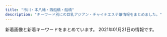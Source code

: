 ```yaml
---
title: "市川・本八幡・西船橋・船橋"
description: "キーワード別にの巨乳アジアン・チャイナエステ嬢情報をまとめました。"
---
```


新着画像と新着キーワードをまとめています。
2021年01月21日の情報です。

<DmmAffiliateIns />
<KeywordTable
  shops={
    [
    {
        "url": "http://aroma-esthe.info/",
        "name": "Happy Bell",
        "station": "\u4eac\u6210\u516b\u5e61\u99c5\u5317\u53e3",
        "keywords": {
            "86": 8,
            "D": 6
        },
        "img_links": [
            "http://aroma-esthe.info/images/b-tel.png",
            "http://aroma-esthe.info/images/m1.jpg",
            "http://aroma-esthe.info/images/r1.jpg",
            "http://aroma-esthe.info/images/cg02.jpg",
            "http://aroma-esthe.info/images/r2.jpg",
            "http://aroma-esthe.info/images/qr.jpg",
            "http://aroma-esthe.info/images/slider-img002.jpg",
            "http://aroma-esthe.info/images/tit-sub4.jpg",
            "http://aroma-esthe.info/images/slider-img001.jpg",
            "http://aroma-esthe.info/images/m4.jpg",
            "http://aroma-esthe.info/images/slider-img003.jpg",
            "http://aroma-esthe.info/images/m2.jpg",
            "http://aroma-esthe.info/images/r3.jpg",
            "http://aroma-esthe.info/images/tit-sub3.jpg",
            "http://aroma-esthe.info/link/menlog.jpg",
            "http://aroma-esthe.info/images/m3.jpg",
            "http://aroma-esthe.info/images/tit-sub6.jpg",
            "http://aroma-esthe.info/images/b-online.png",
            "http://aroma-esthe.info/images/tit-sub5.jpg",
            "http://aroma-esthe.info/images/kan.jpg",
            "http://aroma-esthe.info/images/tit-sub1.jpg",
            "http://aroma-esthe.info/images/cg05.jpg",
            "http://aroma-esthe.info/images/cg01.jpg",
            "http://aroma-esthe.info/images/cg03.jpg",
            "http://aroma-esthe.info/images/tit-sub2.jpg",
            "http://aroma-esthe.info/images/r4.jpg"
        ]
    },
    {
        "img_links": [
            "http://www.yumegokoro.esjp.info/files/013-02.jpg",
            "http://www.yumegokoro.esjp.info/images/barRecruit.png",
            "http://www.yumegokoro.esjp.info/images/backBtn.png",
            "http://www.yumegokoro.esjp.info/files/015-03.jpg",
            "http://www.yumegokoro.esjp.info/files/010-03.jpg",
            "http://www.yumegokoro.esjp.info/images/header.png",
            "http://www.yumegokoro.esjp.info/files/012.jpg",
            "http://www.yumegokoro.esjp.info/images/barLink.png",
            "http://www.yumegokoro.esjp.info/files/002-03.jpg",
            "http://www.yumegokoro.esjp.info/images/time.png",
            "http://www.yumegokoro.esjp.info/images/concept.png",
            "http://www.yumegokoro.esjp.info/files/010-02.jpg",
            "http://www.yumegokoro.esjp.info/files/010.jpg",
            "http://www.yumegokoro.esjp.info/files/011.jpg",
            "http://www.yumegokoro.esjp.info/files/011-03.jpg",
            "http://www.yumegokoro.esjp.info/files/002.jpg",
            "http://www.yumegokoro.esjp.info/files/014-02.jpg",
            "http://www.yumegokoro.esjp.info/files/002-02.jpg",
            "http://www.yumegokoro.esjp.info/files/004-02.jpg",
            "http://www.yumegokoro.esjp.info/images/barProfile.png",
            "http://www.yumegokoro.esjp.info/files/016-02.jpg",
            "http://www.yumegokoro.esjp.info/images/barAccess.png",
            "http://www.yumegokoro.esjp.info/files/012-02.jpg",
            "http://www.yumegokoro.esjp.info/images/barTherapist.png",
            "http://www.yumegokoro.esjp.info/files/016.jpg",
            "http://www.yumegokoro.esjp.info/images/barSchedule.png",
            "http://www.yumegokoro.esjp.info/files/011-02.jpg",
            "http://www.yumegokoro.esjp.info/files/013.jpg",
            "http://www.yumegokoro.esjp.info/images/barProfileSche.png",
            "http://www.yumegokoro.esjp.info/files/004-03.jpg",
            "http://www.yumegokoro.esjp.info/images/btnTop.png",
            "http://www.yumegokoro.esjp.info/files/015-02.jpg",
            "http://www.yumegokoro.esjp.info/files/004.jpg",
            "http://www.yumegokoro.esjp.info/files/012-03.jpg",
            "http://www.yumegokoro.esjp.info/files/015.jpg",
            "http://www.yumegokoro.esjp.info/files/016-03.jpg",
            "http://www.yumegokoro.esjp.info/files/013-03.jpg",
            "http://www.yumegokoro.esjp.info/files/014-03.jpg",
            "http://www.yumegokoro.esjp.info/images/barSystem.png",
            "http://www.yumegokoro.esjp.info/images/contentBottom.jpg",
            "http://www.yumegokoro.esjp.info/files/014.jpg"
        ],
        "url": "http://www.yumegokoro.esjp.info/",
        "station": "JR\u8239\u6a4b\u99c5\u5317\u53e3",
        "name": "Pink Love",
        "keywords": {
            "D": 36,
            "87": 32,
            "88": 4
        }
    },
    {
        "name": "\u30c0\u30a4\u30e4\u30e2\u30f3\u30c9",
        "img_links": [
            "http://www.diamond.mesthe.com/images/slider/2.jpg",
            "http://www.diamond.mesthe.com/images/slider/1.jpg",
            "http://www.diamond.mesthe.com/files/004.jpg",
            "http://www.diamond.mesthe.com/files/004-02.jpg",
            "http://www.diamond.mesthe.com/files/003-02.jpg",
            "http://www.diamond.mesthe.com/img/ttl_therapist.png",
            "http://www.diamond.mesthe.com/img/ttl_news.png",
            "http://www.diamond.mesthe.com/img/tel.png",
            "http://www.diamond.mesthe.com/img/btn_blog.png",
            "http://www.diamond.mesthe.com/img/top_option03.jpg",
            "http://www.diamond.mesthe.com/img/top_option04.jpg",
            "http://www.diamond.mesthe.com/files/001.jpg",
            "http://www.diamond.mesthe.com/img/pickup.jpg",
            "http://www.diamond.mesthe.com/files/001-02.jpg",
            "http://www.diamond.mesthe.com/files/003.jpg",
            "http://www.diamond.mesthe.com/img/btn_side_mobile.jpg",
            "http://www.diamond.mesthe.com/files/002-02.jpg",
            "http://www.diamond.mesthe.com/img/ttl_info.png",
            "http://www.diamond.mesthe.com/images/slider/3.jpg",
            "http://www.diamond.mesthe.com/files/002.jpg",
            "http://www.diamond.mesthe.com/img/top_option01.jpg",
            "http://www.diamond.mesthe.com/img/goback.jpg"
        ],
        "url": "http://www.diamond.mesthe.com/",
        "keywords": {
            "87": 4,
            "88": 2,
            "C": 13,
            "D": 6,
            "86": 2
        },
        "station": "JR\u897f\u8239\u6a4b\u99c5\u5357\u53e3"
    },
    {
        "keywords": {
            "E": 5,
            "92": 2,
            "89": 1,
            "90": 2,
            "D": 1,
            "C": 4,
            "93": 1,
            "86": 2
        },
        "img_links": [
            "http://hinata.relaxnabi.com/css/tel01.png",
            "http://hinata.relaxnabi.com/css/staff/staff17-a.jpg",
            "http://hinata.relaxnabi.com/css/staff/staff17.jpg",
            "http://hinata.relaxnabi.com/img/tiaowen.png",
            "http://hinata.relaxnabi.com/css/button.jpg",
            "http://hinata.relaxnabi.com/css/staff/staff-08-a.jpg",
            "http://hinata.relaxnabi.com/css/staff/staff-007.jpg",
            "http://hinata.relaxnabi.com/css/staff/staff00001-a.jpg",
            "http://hinata.relaxnabi.com/css/staff/staff00004.jpg",
            "http://hinata.relaxnabi.com/css/girls001.jpg",
            "http://hinata.relaxnabi.com/css/nav/nav-006.jpg",
            "http://hinata.relaxnabi.com/css/main-left03.jpg",
            "http://hinata.relaxnabi.com/css/staff/staff15-a.jpg",
            "http://hinata.relaxnabi.com/css/staff/staff00003.jpg",
            "http://hinata.relaxnabi.com/css/main-left02.jpg",
            "http://hinata.relaxnabi.com/css/staff/staff-06-a.jpg",
            "http://hinata.relaxnabi.com/css/left.jpg",
            "http://hinata.relaxnabi.com/css/nav/nav-001.jpg",
            "http://hinata.relaxnabi.com/css/nav/sub-001.jpg",
            "http://hinata.relaxnabi.com/css/staff/staff00004-a.jpg",
            "http://hinata.relaxnabi.com/css/staff/staff15.jpg",
            "http://hinata.relaxnabi.com/css/nav/sub-004.jpg",
            "http://hinata.relaxnabi.com/css/staff/staff00001.jpg",
            "http://hinata.relaxnabi.com/css/nav/nav-004.jpg",
            "http://hinata.relaxnabi.com/css/nav/sub-002.jpg",
            "http://hinata.relaxnabi.com/css/right.jpg",
            "http://hinata.relaxnabi.com/css/nav/nav-005.jpg",
            "http://hinata.relaxnabi.com/css/nav/nav-003.jpg",
            "http://hinata.relaxnabi.com/css/staff/staff-06.jpg",
            "http://hinata.relaxnabi.com/css/staff/staff-007-a.jpg",
            "http://hinata.relaxnabi.com/css/nav/sub-003.jpg",
            "http://hinata.relaxnabi.com/css/top02.jpg",
            "http://hinata.relaxnabi.com/css/nav/nav-002.jpg",
            "http://hinata.relaxnabi.com/css/staff/staff-08.jpg",
            "http://hinata.relaxnabi.com/css/nav/sub-006.jpg",
            "http://hinata.relaxnabi.com/css/staff/staff00003-a.jpg",
            "http://hinata.relaxnabi.com/css/nav/sub-005.jpg",
            "http://hinata.relaxnabi.com/css/osusume38.jpg"
        ],
        "station": "JR\u8239\u6a4b\u99c5\u5317\u53e3",
        "name": "\u6696 \uff5eHinata\uff5e",
        "url": "http://hinata.relaxnabi.com/"
    },
    {
        "url": "http://www.rainbow-relax.xyz/",
        "keywords": {
            "86": 4,
            "87": 6,
            "C": 19,
            "D": 6,
            "85": 2
        },
        "name": "Rainbow\uff5e\u30ec\u30a4\u30f3\u30dc\u30fc\uff5e",
        "img_links": [
            "http://www.rainbow-relax.xyz/files/005.jpg",
            "http://www.rainbow-relax.xyz/files/006.jpg",
            "http://www.rainbow-relax.xyz/files/003-02.jpg",
            "http://www.rainbow-relax.xyz/img/pickup.jpg",
            "http://www.rainbow-relax.xyz/files/002-02.jpg",
            "http://www.rainbow-relax.xyz/files/001.jpg",
            "http://www.rainbow-relax.xyz/files/004.jpg",
            "http://www.rainbow-relax.xyz/img/tel.png",
            "http://www.rainbow-relax.xyz/img/goback.jpg",
            "http://www.rainbow-relax.xyz/img/btn_side_mobile.jpg",
            "http://www.rainbow-relax.xyz/images/slider/3.jpg",
            "http://www.rainbow-relax.xyz/files/002.jpg",
            "http://www.rainbow-relax.xyz/files/006-02.jpg",
            "http://www.rainbow-relax.xyz/img/ttl_info.png",
            "http://www.rainbow-relax.xyz/files/001-02.jpg",
            "http://www.rainbow-relax.xyz/files/003.jpg",
            "http://www.rainbow-relax.xyz/files/004-02.jpg",
            "http://www.rainbow-relax.xyz/img/ttl_news.png",
            "http://www.rainbow-relax.xyz/images/slider/1.jpg",
            "http://www.rainbow-relax.xyz/files/005-02.jpg",
            "http://www.rainbow-relax.xyz/images/slider/2.jpg"
        ],
        "station": "JR\u8239\u6a4b\u99c5\u5317\u53e3"
    },
    {
        "name": "Blue\uff5e\u30d6\u30eb\u30fc\uff5e",
        "url": "http://www.kanda-es.info/",
        "keywords": {},
        "station": "\u99ac\u8fbc\u6ca2\u99c5\u6771\u53e3",
        "img_links": [
            "http://www.kanda-es.info/images/staff_t.jpg",
            "http://www.kanda-es.info/images/tg.jpg",
            "http://www.kanda-es.info/img/risa1.jpg",
            "http://www.kanda-es.info/img/sora1.jpg",
            "http://www.kanda-es.info/images/int1.jpg",
            "http://www.kanda-es.info/images/int2.jpg",
            "http://www.kanda-es.info/staff/risa.jpg",
            "http://www.kanda-es.info/images/sys1.jpg",
            "http://www.kanda-es.info/images/info.jpg",
            "http://www.kanda-es.info/images/sys2.jpg",
            "http://www.kanda-es.info/images/mobile.jpg",
            "http://www.kanda-es.info/images/news.jpg",
            "http://www.kanda-es.info/staff/sora.jpg",
            "http://www.kanda-es.info/staff/anna.jpg",
            "http://www.kanda-es.info/images/interior_t.jpg",
            "http://www.kanda-es.info/img/anna1.jpg"
        ]
    },
    {
        "img_links": [
            "http://f-clover.net/images/g5.jpg",
            "http://f-clover.net/images/room7.jpg",
            "http://f-clover.net/images/miki.jpg",
            "http://f-clover.net/images/room5.jpg",
            "http://f-clover.net/images/aya.jpg",
            "http://f-clover.net/images/room4.jpg",
            "http://f-clover.net/images/a1.jpg",
            "http://f-clover.net/images/flash1.jpg",
            "http://f-clover.net/images/room8.jpg",
            "http://f-clover.net/images/flash2.jpg",
            "http://f-clover.net/images/a2.jpg",
            "http://f-clover.net/images/erina.jpg",
            "http://f-clover.net/images/room2.jpg",
            "http://f-clover.net/images/risa.jpg",
            "http://f-clover.net/images/room1.jpg",
            "http://f-clover.net/images/end.jpg",
            "http://f-clover.net/images/yu.jpg",
            "http://f-clover.net/images/room3.jpg",
            "http://f-clover.net/images/index1.jpg",
            "http://f-clover.net/images/room6.jpg",
            "http://f-clover.net/images/g3.jpg",
            "http://f-clover.net/images/mobile.jpg"
        ],
        "keywords": {},
        "name": "\u30af\u30ed\u30fc\u30d0\u30fc",
        "url": "http://f-clover.net/",
        "station": "JR\u8239\u6a4b\u99c5\u5357\u53e3"
    },
    {
        "name": "\u604b\u4eba\u7269\u8a9e",
        "url": "https://n-koi.eoeoco.com/",
        "img_links": [
            "https://n-koi.eoeoco.com/wp-content/themes/este/img/3.jpg",
            "https://n-koi.eoeoco.com/wp-content/themes/este/img/tel_header.png",
            "https://n-koi.eoeoco.com/wp-content/themes/este/img/top-img02.png",
            "https://n-koi.eoeoco.com/wp-content/uploads/2020/01/345678loveo.jpg",
            "https://n-koi.eoeoco.com/wp-content/themes/este/img/2.jpg",
            "https://n-koi.eoeoco.com/wp-content/uploads/2020/09/8976211loveo.jpg",
            "https://n-koi.eoeoco.com/wp-content/uploads/2019/06/2sfghmomo.jpg",
            "https://n-koi.eoeoco.com/wp-content/uploads/2018/12/786512678loveo.jpg",
            "https://n-koi.eoeoco.com/wp-content/themes/este/img/tel_footer.png",
            "https://n-koi.eoeoco.com/wp-content/uploads/2019/06/675tfgmomo.jpg",
            "https://n-koi.eoeoco.com/wp-content/themes/este/img/top-img01a.png",
            "https://n-koi.eoeoco.com/wp-content/themes/este/img/4.jpg",
            "https://n-koi.eoeoco.com/wp-content/themes/este/img/top-img01.png",
            "https://n-koi.eoeoco.com/wp-content/uploads/2020/01/78loveo.jpg",
            "https://n-koi.eoeoco.com/wp-content/uploads/2019/04/876521loveo.jpg",
            "https://n-koi.eoeoco.com/wp-content/uploads/2020/08/111loveo.jpg",
            "https://n-koi.eoeoco.com/wp-content/themes/este/img/1.jpg",
            "https://n-koi.eoeoco.com/wp-content/themes/este/img/top-img04.png",
            "https://n-koi.eoeoco.com/wp-content/themes/este/img/top-img01b.png",
            "https://n-koi.eoeoco.com/wp-content/uploads/2019/06/1waesdmomo.jpg",
            "https://n-koi.eoeoco.com/wp-content/uploads/2019/06/3esrtdfygmomo.jpg",
            "https://n-koi.eoeoco.com/wp-content/themes/este/img/call.png",
            "https://n-koi.eoeoco.com/wp-content/uploads/2019/06/4setrdfmomo.jpg"
        ],
        "station": "JR\u897f\u8239\u6a4b\u99c5\u5357\u53e3",
        "keywords": {
            "D": 27,
            "E": 9
        }
    },
    {
        "keywords": {
            "88": 2,
            "C": 1,
            "\u30bb\u30af\u30b7\u30fc": 1,
            "85": 5,
            "E": 11,
            "D": 15,
            "F": 1,
            "86": 12,
            "87": 4
        },
        "station": "JR\u897f\u8239\u6a4b\u99c5\u5317\u53e3",
        "name": "\u30a2\u30a4\u30ea",
        "img_links": [
            "https://iris.ests.jp/photos/sites/58/2020/12/2020120310462680.jpeg",
            "https://iris.ests.jp/photos/sites/58/2020/12/202012281230148.jpg",
            "https://iris.ests.jp/photos/sites/58/2020/12/2020122018150846.jpeg",
            "https://iris.ests.jp/images/s_staff.jpg",
            "https://iris.ests.jp/photos/sites/58/2021/01/2021010310051456.jpg",
            "https://iris.ests.jp/photos/sites/58/2020/11/202011222223398.jpeg",
            "https://iris.ests.jp/photos/sites/58/2020/11/2020112913241646.jpeg",
            "https://iris.ests.jp/images/top.jpg",
            "https://iris.ests.jp/photos/sites/58/2020/12/202012082142310.jpeg",
            "https://iris.ests.jp/photos/sites/58/2020/11/2020111615332290.jpeg",
            "https://iris.ests.jp/photos/sites/58/2020/12/2020122619091417.jpeg",
            "https://iris.ests.jp/images/room3.jpg",
            "https://iris.ests.jp/images/room1.jpg",
            "https://iris.ests.jp/photos/sites/58/2020/12/2020121415080240.jpeg",
            "https://iris.ests.jp/photos/sites/58/2021/01/2021011316255079.jpeg",
            "https://iris.ests.jp/images/room4.jpg",
            "https://iris.ests.jp/images/staff0.jpg",
            "https://iris.ests.jp/photos/sites/58/2020/12/2020121815073823.jpeg",
            "https://iris.ests.jp/images/room2.jpg",
            "http://iris2.a5.reraku.work/upload/sites/58/2020/12/202012082142310-200x204.jpeg",
            "https://iris.ests.jp/photos/sites/58/2020/12/2020122018145035.jpeg",
            "https://iris.ests.jp/images/paypay.jpg",
            "https://iris.ests.jp/photos/sites/58/2021/01/2021011823362017.jpeg",
            "https://iris.ests.jp/photos/sites/58/2020/12/202012201351183.jpeg",
            "https://iris.ests.jp/photos/sites/58/2021/01/2021012119320556.jpeg",
            "https://iris.ests.jp/photos/sites/58/2021/01/2021011400270610.jpeg",
            "https://iris.ests.jp/images/twitter.jpg",
            "https://iris.ests.jp/photos/sites/58/2021/01/2021010115524560.jpeg",
            "https://iris.ests.jp/photos/sites/58/2020/11/2020112222430326.jpeg",
            "https://iris.ests.jp/photos/sites/58/2021/01/2021011718151096.jpeg",
            "https://iris.ests.jp/photos/sites/58/2021/01/2021011420112073.jpeg",
            "https://iris.ests.jp/photos/sites/58/2020/11/2020111616103718.jpeg",
            "https://iris.ests.jp/photos/sites/58/2021/01/2021011318242314.jpeg",
            "https://iris.ests.jp/images/s_news.jpg"
        ],
        "url": "https://iris.ests.jp/"
    },
    {
        "keywords": {
            "C": 15,
            "F": 6,
            "D": 8,
            "87": 2,
            "86": 2,
            "85": 6,
            "89": 4,
            "88": 4,
            "E": 16,
            "90": 6,
            "92": 6
        },
        "name": "\u30ad\u30e5\u30fc\u30c8\u30cf\u30fc\u30c8",
        "url": "http://cute-heart.jpn.cm/",
        "station": "\u897f\u8239\u6a4b\u99c5\u5317\u53e3",
        "img_links": [
            "http://cute-heart.jpn.cm/images/s_play-movie.png",
            "http://cute-heart.jpn.cm/photos/sites/64/2020/12/2020121002554723.jpg",
            "http://cute-heart.jpn.cm/images/mobile.png",
            "http://cute-heart.jpn.cm/photos/sites/64/2020/07/2020070203464237.jpg",
            "http://cute-heart.jpn.cm/images/s_pick.png",
            "http://cute-heart.jpn.cm/photos/sites/64/2020/11/2020111706430462.jpg",
            "http://cute-heart.jpn.cm/photos/sites/64/2020/11/2020111706430545.jpg",
            "http://cute-heart.jpn.cm/photos/sites/64/2020/07/2020070203464460.jpg",
            "http://cute-heart.jpn.cm/images/2.png",
            "http://cute-heart.jpn.cm/images/s_staff1.png",
            "http://cute-heart.jpn.cm/photos/sites/64/2020/07/2020070203462851.jpg",
            "http://cute-heart.jpn.cm/images/1.png",
            "http://cute-heart.jpn.cm/images/3.png",
            "http://cute-heart.jpn.cm/photos/sites/64/2020/11/2020111706430286.jpg",
            "http://cute-heart.jpn.cm/photos/sites/64/2020/11/2020111706430319.jpg",
            "http://cute-heart.jpn.cm/photos/sites/64/2020/07/2020070203464598.jpg",
            "http://cute-heart.jpn.cm/images/line.png",
            "http://cute-heart.jpn.cm/images/s_news.png",
            "http://cute-heart.jpn.cm/photos/sites/64/2020/11/2020111706430450.jpg",
            "http://cute-heart.jpn.cm/images/barProfile02.png",
            "http://cute-heart.jpn.cm/images/s_staff.png",
            "http://cute-heart.jpn.cm/photos/sites/64/2020/11/2020111706430163.jpg",
            "http://cute-heart.jpn.cm/images/top.png",
            "http://cute-heart.jpn.cm/photos/sites/64/2020/11/2020111707253158.jpg"
        ]
    },
    {
        "name": "\u7652\u3057\u306e\u6d77",
        "url": "http://www.iyashinoumi.com/",
        "station": "\u5e02\u5ddd\u99c5\u5317\u53e3",
        "img_links": [
            "http://www.iyashinoumi.com/img/miss25sb.jpg",
            "http://www.iyashinoumi.com/img/miss7s.jpg",
            "http://www.iyashinoumi.com/img/miss27sb.jpg",
            "http://www.iyashinoumi.com/img/miss6sb.jpg",
            "http://www.iyashinoumi.com/img/sTitle_right.png",
            "http://www.iyashinoumi.com/img/tel1.png",
            "http://www.iyashinoumi.com/img/miss24sb.jpg",
            "http://www.iyashinoumi.com/img/miss28sb.jpg",
            "http://www.iyashinoumi.com/img/sTitle_left.png",
            "http://www.iyashinoumi.com/img/miss7sb.jpg"
        ],
        "keywords": {}
    },
    {
        "img_links": [
            "http://ariel.esthe.me/photos/sites/12/2020/07/2020071805003371.jpg",
            "http://ariel.esthe.me/photos/sites/12/2021/01/2021011104304458.jpg",
            "http://ariel.esthe.me/photos/sites/12/2020/04/2020040102413576.jpg",
            "http://ariel.esthe.me/images/room1.jpg",
            "http://ariel.esthe.me/images/room4.jpg",
            "http://ariel.esthe.me/images/1.png",
            "http://ariel.esthe.me/photos/sites/12/2020/02/2020020706565079.jpg",
            "http://ariel.esthe.me/images/s_news.jpg",
            "http://ariel.esthe.me/photos/sites/12/2020/02/2020020706564687.jpg",
            "http://ariel.esthe.me/images/room2.jpg",
            "http://ariel.esthe.me/images/room3.jpg",
            "http://ariel.esthe.me/images/end.png",
            "http://ariel.esthe.me/photos/sites/12/2020/04/2020043002103799.jpg",
            "http://ariel.esthe.me/images/s_face.jpg",
            "http://ariel.esthe.me/photos/sites/12/2020/04/2020040102413441.jpg",
            "http://ariel.esthe.me/images/top.jpg",
            "http://ariel.esthe.me/images/s_movie.jpg",
            "http://ariel.esthe.me/photos/sites/12/2020/02/2020021301200345.jpg",
            "http://ariel.esthe.me/images/side_line.jpg",
            "http://ariel.esthe.me/photos/sites/12/2020/06/2020060601572242.jpg",
            "http://ariel.esthe.me/photos/sites/12/2020/02/2020020706451396.jpg",
            "http://ariel.esthe.me/images/mobile.jpg",
            "http://ariel.esthe.me/images/s_staff.jpg",
            "http://ariel.esthe.me/photos/sites/12/2020/02/2020020706465717.jpg",
            "http://ariel.esthe.me/images/news_bj1.jpg",
            "http://ariel.esthe.me/photos/sites/12/2020/12/2020121003131710.jpg"
        ],
        "station": "\u897f\u8239\u6a4b\u99c5\u5357\u53e3",
        "name": "Ariel\u30fb\u30a2\u30ea\u30a8\u30eb",
        "url": "http://ariel.esthe.me/",
        "keywords": {
            "C": 45,
            "85": 43,
            "83": 18,
            "93": 7,
            "\u5de8\u4e73": 1,
            "\u4e73": 1,
            "87": 18,
            "D": 57,
            "90": 7,
            "88": 32,
            "G": 14,
            "F": 43,
            "84": 7
        }
    },
    {
        "keywords": {
            "C": 7
        },
        "name": "\u82b1\u706b",
        "station": "JR\u897f\u8239\u6a4b\u99c5\u5357\u53e3",
        "url": "http://nishifunabashi.xyz/",
        "img_links": [
            "http://nishifunabashi.xyz/images/moe2.jpg",
            "http://nishifunabashi.xyz/images/mobile.png",
            "http://nishifunabashi.xyz/images/moe.jpg",
            "http://nishifunabashi.xyz/images/chun2.jpg",
            "http://nishifunabashi.xyz/images/i1.jpg",
            "http://nishifunabashi.xyz/images/gat.png",
            "http://nishifunabashi.xyz/images/ga1.jpg",
            "http://nishifunabashi.xyz/images/r02.jpg",
            "http://nishifunabashi.xyz/images/rie1.jpg",
            "http://nishifunabashi.xyz/images/m1.jpg",
            "http://nishifunabashi.xyz/images/chun1.jpg",
            "http://nishifunabashi.xyz/images/i3.jpg",
            "http://nishifunabashi.xyz/images/pickt.png",
            "http://nishifunabashi.xyz/images/n2.jpg",
            "http://nishifunabashi.xyz/images/sla1.jpg",
            "http://nishifunabashi.xyz/images/ga.jpg",
            "http://nishifunabashi.xyz/images/rumi1.jpg",
            "http://nishifunabashi.xyz/images/kina2.jpg",
            "http://nishifunabashi.xyz/images/tite-staff.png",
            "http://nishifunabashi.xyz/images/n1.jpg",
            "http://nishifunabashi.xyz/images/i2.jpg",
            "http://nishifunabashi.xyz/images/g01.jpg",
            "http://nishifunabashi.xyz/images/mio.jpg",
            "http://nishifunabashi.xyz/images/yumi3.jpg",
            "http://nishifunabashi.xyz/images/g15.jpg",
            "http://nishifunabashi.xyz/images/g001.jpg",
            "http://nishifunabashi.xyz/images/r01.jpg",
            "http://nishifunabashi.xyz/images/rumi3.jpg",
            "http://nishifunabashi.xyz/images/sla3.jpg",
            "http://nishifunabashi.xyz/images/yumi2.jpg",
            "http://nishifunabashi.xyz/images/g32.jpg",
            "http://nishifunabashi.xyz/images/g33.jpg",
            "http://nishifunabashi.xyz/images/kina1.jpg",
            "http://nishifunabashi.xyz/images/n3.jpg",
            "http://nishifunabashi.xyz/images/kina.jpg",
            "http://nishifunabashi.xyz/images/g015.jpg",
            "http://nishifunabashi.xyz/images/top.png",
            "http://nishifunabashi.xyz/images/r04.jpg",
            "http://nishifunabashi.xyz/images/miu.jpg",
            "http://nishifunabashi.xyz/images/moe1.jpg",
            "http://nishifunabashi.xyz/images/mio2.jpg",
            "http://nishifunabashi.xyz/images/rie2.jpg",
            "http://nishifunabashi.xyz/images/miho.jpg",
            "http://nishifunabashi.xyz/images/mio1.jpg",
            "http://nishifunabashi.xyz/images/rumi2.jpg",
            "http://nishifunabashi.xyz/images/baner.jpg",
            "http://nishifunabashi.xyz/images/g1.jpg",
            "http://nishifunabashi.xyz/images/g0.jpg",
            "http://nishifunabashi.xyz/images/chun3.jpg",
            "http://nishifunabashi.xyz/images/r03.jpg",
            "http://nishifunabashi.xyz/images/m2.jpg",
            "http://nishifunabashi.xyz/images/miu1.jpg",
            "http://nishifunabashi.xyz/images/rie.jpg",
            "http://nishifunabashi.xyz/images/yumi1.jpg",
            "http://nishifunabashi.xyz/images/newt.png",
            "http://nishifunabashi.xyz/images/miho2.jpg",
            "http://nishifunabashi.xyz/images/sla2.jpg"
        ]
    },
    {
        "url": "http://barakinakayamaesute.xyz/",
        "station": "\u539f\u6728\u4e2d\u5c71\u99c5\u5317\u53e3",
        "keywords": {
            "C": 5,
            "85": 5
        },
        "name": "\u7e01 \u3048\u3093",
        "img_links": [
            "http://barakinakayamaesute.xyz/images/mobile.jpg",
            "http://barakinakayamaesute.xyz/images/staff/sakura20190711.jpg",
            "http://barakinakayamaesute.xyz/images/staff/st4.jpg",
            "http://barakinakayamaesute.xyz/images/heading-i.png",
            "http://barakinakayamaesute.xyz/images/s_staff.png",
            "http://barakinakayamaesute.xyz/images/staff/st3.jpg",
            "http://barakinakayamaesute.xyz/images/staff/staff010.jpg",
            "http://barakinakayamaesute.xyz/images/staff/ami.jpg",
            "http://barakinakayamaesute.xyz/images/staff/staff07.jpg",
            "http://barakinakayamaesute.xyz/images/s_news1.png",
            "http://barakinakayamaesute.xyz/images/staff/ai.jpg",
            "http://barakinakayamaesute.xyz/images/staff/st2.jpg",
            "http://barakinakayamaesute.xyz/images/staff/staff011.jpg",
            "http://barakinakayamaesute.xyz/images/arrow2.png"
        ]
    },
    {
        "url": "http://www.sexy.relaxjp.info/",
        "keywords": {
            "E": 2,
            "\u30bb\u30af\u30b7\u30fc": 30,
            "86": 6,
            "87": 8,
            "D": 10,
            "C": 4,
            "89": 2
        },
        "station": "JR\u8239\u6a4b\u99c5\u5317\u53e3",
        "name": "Sexy Love \uff5e\u30bb\u30af\u30b7\u30fc\u30e9\u30d6\uff5e",
        "img_links": [
            "http://www.sexy.relaxjp.info/images/m-head01.jpg",
            "http://www.sexy.relaxjp.info/files/034-03.jpg",
            "http://www.sexy.relaxjp.info/photo_news/upimg/931085f753b39c3781_1.jpg",
            "http://www.sexy.relaxjp.info/photo_news/upimg/592295fab519ba4757_1.jpg",
            "http://www.sexy.relaxjp.info/images/m-top003.jpg",
            "http://www.sexy.relaxjp.info/photo_news/upimg/113795f6d744eb4b28_1.jpg",
            "http://www.sexy.relaxjp.info/images/call.png",
            "http://www.sexy.relaxjp.info/images/m-top010.jpg",
            "http://www.sexy.relaxjp.info/files/002-02.jpg",
            "http://www.sexy.relaxjp.info/files/034-02.jpg",
            "http://www.sexy.relaxjp.info/files/003-03.jpg",
            "http://www.sexy.relaxjp.info/files/011.jpg",
            "http://www.sexy.relaxjp.info/files/024-03.jpg",
            "http://www.sexy.relaxjp.info/photo_news/upimg/584825f4892b894a55_1.jpg",
            "http://www.sexy.relaxjp.info/files/023.jpg",
            "http://www.sexy.relaxjp.info/files/023-03.jpg",
            "http://www.sexy.relaxjp.info/files/030.jpg",
            "http://www.sexy.relaxjp.info/files/030-02.jpg",
            "http://www.sexy.relaxjp.info/photo_news/upimg/356735f322adb3e22f_1.jpg",
            "http://www.sexy.relaxjp.info/photo_news/upimg/492105f114c42209df_1.jpg",
            "http://www.sexy.relaxjp.info/files/023-02.jpg",
            "http://www.sexy.relaxjp.info/files/030-03.jpg",
            "http://www.sexy.relaxjp.info/photo_news/upimg/931085f753b39c3781_0.jpg",
            "http://www.sexy.relaxjp.info/files/011-02.jpg",
            "http://www.sexy.relaxjp.info/files/002-03.jpg",
            "http://www.sexy.relaxjp.info/files/033-02.jpg",
            "http://www.sexy.relaxjp.info/images/m-top004.jpg",
            "http://www.sexy.relaxjp.info/photo_news/upimg/492105f114c42209df_0.jpg",
            "http://www.sexy.relaxjp.info/files/033-03.jpg",
            "http://www.sexy.relaxjp.info/photo_news/upimg/378095fc48d072d81b_0.jpg",
            "http://www.sexy.relaxjp.info/files/011-03.jpg",
            "http://www.sexy.relaxjp.info/files/024.jpg",
            "http://www.sexy.relaxjp.info/images/foot01.jpg",
            "http://www.sexy.relaxjp.info/files/003-02.jpg",
            "http://www.sexy.relaxjp.info/images/m-top009.jpg",
            "http://www.sexy.relaxjp.info/files/033.jpg",
            "http://www.sexy.relaxjp.info/files/002.jpg",
            "http://www.sexy.relaxjp.info/files/003.jpg",
            "http://www.sexy.relaxjp.info/photo_news/upimg/231245f6c12b65e43e_0.jpg",
            "http://www.sexy.relaxjp.info/photo_news/upimg/660875fbe0c393f4a1_0.jpg",
            "http://www.sexy.relaxjp.info/files/034.jpg",
            "http://www.sexy.relaxjp.info/photo_news/upimg/280145f3df2b56ca0b_0.jpg",
            "http://www.sexy.relaxjp.info/photo_news/upimg/584825f4892b894a55_0.jpg",
            "http://www.sexy.relaxjp.info/photo_news/upimg/113795f6d744eb4b28_0.jpg",
            "http://www.sexy.relaxjp.info/files/024-02.jpg"
        ]
    },
    {
        "keywords": {
            "F": 12,
            "E": 117,
            "\u30bb\u30af\u30b7\u30fc": 8,
            "D": 6
        },
        "name": "Vivid \u30d3\u30d3\u30c3\u30c9",
        "station": "JR\u897f\u8239\u6a4b\u99c5\u5357\u53e3",
        "img_links": [
            "http://es-massage.info/wp-content/uploads/2020/12/b7de5072fbfae6fe462a1a64132e2586-500x750.jpg",
            "http://es-massage.info/wp-content/uploads/2020/09/3a1f1f3668d5c8083c72d500ba90b03a-212x300.jpg",
            "http://es-massage.info/wp-content/uploads/2018/10/g4.jpg",
            "http://es-massage.info/wp-content/uploads/2020/09/33a698ee5a77652901d0fde9c4146a22.jpg",
            "http://es-massage.info/wp-content/uploads/2020/09/33a698ee5a77652901d0fde9c4146a22-500x750.jpg",
            "http://es-massage.info/wp-content/uploads/2019/11/8da006befc39b49c570f8162740cbc56-737x1024.jpg",
            "http://es-massage.info/wp-content/uploads/2020/11/22a4454706dfc7d506005718bdeaf744.jpg",
            "http://es-massage.info/wp-content/uploads/2019/12/9934efcbe351f6dbb655c114add97813-500x750.jpg",
            "http://es-massage.info/wp-content/uploads/2018/10/g2.jpg",
            "http://es-massage.info/wp-content/uploads/2018/10/g3.jpg",
            "http://es-massage.info/wp-content/uploads/2020/06/3c114f47a044f2ddad2fd017aa2b19cf.jpg",
            "http://es-massage.info/wp-content/uploads/2020/12/b9b3611b93290b324e2ffe33a2ac0962.jpg",
            "http://es-massage.info/wp-content/themes/template-salon2/images/header-tel.png",
            "http://es-massage.info/wp-content/uploads/2019/03/0c4d0538c251234bc70697ec7cf8cc97-500x750.jpg",
            "http://es-massage.info/wp-content/uploads/2019/03/b85ae819f481b37cad8d1548de5893cc.jpg",
            "http://es-massage.info/wp-content/uploads/2019/03/07cc9a466c3af450e20013b26e90a100.jpg",
            "http://es-massage.info/wp-content/uploads/2019/11/6bc4d4a609db789262c27c9263065892-500x750.jpg",
            "http://es-massage.info/wp-content/uploads/2020/11/393e50c509ac7af9537aa8ebd908d0bb-214x300.jpg",
            "http://es-massage.info/wp-content/uploads/2020/09/75fbc1155333427771dcebee0f4de748-745x1024.jpg",
            "http://es-massage.info/wp-content/uploads/2019/03/0c4d0538c251234bc70697ec7cf8cc97.jpg",
            "http://es-massage.info/wp-content/uploads/2020/10/30d608def2ebd1e5ad816873b9f9b8d4-745x1024.jpg",
            "http://es-massage.info/wp-content/uploads/2020/04/61c10e6ea6f68bf8c90d4ae7d8d0830a-500x750.jpg",
            "http://es-massage.info/wp-content/uploads/2020/11/4842d636713333eba3b14eebf302cc1b-1-722x1024.jpg",
            "http://es-massage.info/wp-content/uploads/2021/01/f5583bc17784a47bf0a1ab988e594253.jpg",
            "http://es-massage.info/wp-content/uploads/2020/12/b9b3611b93290b324e2ffe33a2ac0962-216x300.jpg",
            "http://es-massage.info/wp-content/uploads/2019/03/b85ae819f481b37cad8d1548de5893cc-223x300.jpg",
            "http://es-massage.info/wp-content/uploads/2020/09/75fbc1155333427771dcebee0f4de748-500x750.jpg",
            "http://es-massage.info/wp-content/uploads/2019/11/8da006befc39b49c570f8162740cbc56.jpg",
            "http://es-massage.info/wp-content/uploads/2020/04/6dbf19009737ff88e931378416216a70-214x300.jpg",
            "http://es-massage.info/wp-content/uploads/2019/11/4fad70a18793b8dfb7a63f4939e51f94-500x750.jpg",
            "http://es-massage.info/wp-content/uploads/2020/04/18a92be8e40d3b76771808544f649143-218x300.jpg",
            "http://es-massage.info/wp-content/uploads/2019/10/3eec6cc0e85788ff3ceabceee29f9870.jpg",
            "http://es-massage.info/wp-content/uploads/2020/06/0fd60f0c72ad85b96635ef3d4e152bd6.jpg",
            "http://es-massage.info/wp-content/uploads/2020/09/8fdd83977b0b42811d523358eceea3ff-722x1024.jpg",
            "http://es-massage.info/wp-content/uploads/2019/11/8da006befc39b49c570f8162740cbc56-500x750.jpg",
            "http://es-massage.info/wp-content/themes/template-salon2/images/bnr.jpg",
            "http://es-massage.info/wp-content/uploads/2020/04/6dbf19009737ff88e931378416216a70-500x750.jpg",
            "http://es-massage.info/wp-content/uploads/2020/09/6b72f47c40e4254318daf8bb5ce7e612-500x750.jpg",
            "http://es-massage.info/wp-content/uploads/2019/03/c3dc6ab90966d6cc73491056f668516d-500x750.jpg",
            "http://es-massage.info/wp-content/uploads/2020/12/58c8479cbe288c2fbf566083af42e205-214x300.jpg",
            "http://es-massage.info/wp-content/uploads/2020/09/8fdd83977b0b42811d523358eceea3ff-500x750.jpg",
            "http://es-massage.info/wp-content/uploads/2020/12/cf9831b8c97ef0623dce87128b47aef0-500x750.jpg",
            "http://es-massage.info/wp-content/uploads/2019/11/4fad70a18793b8dfb7a63f4939e51f94-218x300.jpg",
            "http://es-massage.info/wp-content/uploads/2018/12/ce6acdedea0cab635b18cd82f697bf3a-218x300.jpg",
            "http://es-massage.info/wp-content/uploads/2020/11/393e50c509ac7af9537aa8ebd908d0bb.jpg",
            "http://es-massage.info/wp-content/uploads/2019/03/c3dc6ab90966d6cc73491056f668516d-745x1024.jpg",
            "http://es-massage.info/wp-content/uploads/2020/06/bd28ddc548208ab1afe0db2cc76decab-500x750.jpg",
            "http://es-massage.info/wp-content/uploads/2020/12/58c8479cbe288c2fbf566083af42e205-730x1024.jpg",
            "http://es-massage.info/wp-content/uploads/2020/12/b9b3611b93290b324e2ffe33a2ac0962-500x750.jpg",
            "http://es-massage.info/wp-content/uploads/2020/09/c42007567c6d14bbd829c1d4ae5b8d4c-218x300.jpg",
            "http://es-massage.info/wp-content/uploads/2019/10/32cbcf100bc89043ce106a68ba8535ea.jpg",
            "http://es-massage.info/wp-content/themes/template-salon2/images/main1.jpg",
            "http://es-massage.info/wp-content/uploads/2020/09/3c631f1126b3f6fd54d9e726a47027a4-209x300.jpg",
            "http://es-massage.info/wp-content/uploads/2020/11/ec2088a7c961625f55b8f19773ea6d06-1-214x300.jpg",
            "http://es-massage.info/wp-content/uploads/2019/11/6bc4d4a609db789262c27c9263065892-218x300.jpg",
            "http://es-massage.info/wp-content/uploads/2020/11/f77b87109abb212725b0e53de31695b5-500x750.jpg",
            "http://es-massage.info/wp-content/uploads/2020/12/b7de5072fbfae6fe462a1a64132e2586.jpg",
            "http://es-massage.info/wp-content/uploads/2020/10/30d608def2ebd1e5ad816873b9f9b8d4.jpg",
            "http://es-massage.info/wp-content/uploads/2019/03/07cc9a466c3af450e20013b26e90a100-500x750.jpg",
            "http://es-massage.info/wp-content/uploads/2018/10/g1.jpg",
            "http://es-massage.info/wp-content/uploads/2020/12/b7de5072fbfae6fe462a1a64132e2586-214x300.jpg",
            "http://es-massage.info/wp-content/uploads/2020/10/28ef61e322d84828105879aebb024bc0-500x750.jpg",
            "http://es-massage.info/wp-content/themes/template-salon2/images/noimg.jpg",
            "http://es-massage.info/wp-content/uploads/2020/09/8fdd83977b0b42811d523358eceea3ff.jpg",
            "http://es-massage.info/wp-content/uploads/2020/06/0fd60f0c72ad85b96635ef3d4e152bd6-212x300.jpg",
            "http://es-massage.info/wp-content/uploads/2019/03/0c4d0538c251234bc70697ec7cf8cc97-220x300.jpg",
            "http://es-massage.info/wp-content/uploads/2020/06/bd28ddc548208ab1afe0db2cc76decab.jpg",
            "http://es-massage.info/wp-content/uploads/2020/11/393e50c509ac7af9537aa8ebd908d0bb-500x750.jpg",
            "http://es-massage.info/wp-content/uploads/2020/11/4842d636713333eba3b14eebf302cc1b-1-500x750.jpg",
            "http://es-massage.info/wp-content/uploads/2019/10/3eec6cc0e85788ff3ceabceee29f9870-500x750.jpg",
            "http://es-massage.info/wp-content/uploads/2020/12/58c8479cbe288c2fbf566083af42e205.jpg",
            "http://es-massage.info/wp-content/uploads/2020/10/28ef61e322d84828105879aebb024bc0.jpg",
            "http://es-massage.info/wp-content/uploads/2020/11/22a4454706dfc7d506005718bdeaf744-500x750.jpg",
            "http://es-massage.info/wp-content/uploads/2020/09/6b72f47c40e4254318daf8bb5ce7e612.jpg",
            "http://es-massage.info/wp-content/uploads/2020/11/f77b87109abb212725b0e53de31695b5.jpg",
            "http://es-massage.info/wp-content/uploads/2020/12/3fa9468d0afd75e906f6c7172a01c36f.jpg",
            "http://es-massage.info/wp-content/uploads/2020/10/0fd60f0c72ad85b96635ef3d4e152bd6.jpg",
            "http://es-massage.info/wp-content/uploads/2020/06/3c114f47a044f2ddad2fd017aa2b19cf-500x750.jpg",
            "http://es-massage.info/wp-content/uploads/2019/03/b85ae819f481b37cad8d1548de5893cc-500x750.jpg",
            "http://es-massage.info/wp-content/uploads/2020/12/3fa9468d0afd75e906f6c7172a01c36f-214x300.jpg",
            "http://es-massage.info/wp-content/uploads/2020/10/0fd60f0c72ad85b96635ef3d4e152bd6-500x750.jpg",
            "http://es-massage.info/wp-content/uploads/2019/10/32cbcf100bc89043ce106a68ba8535ea-500x750.jpg",
            "http://es-massage.info/wp-content/uploads/2020/09/f4811d331623d3f6e590e934b3e7ddc9-745x1024.jpg",
            "http://es-massage.info/wp-content/uploads/2020/12/58c8479cbe288c2fbf566083af42e205-500x750.jpg",
            "http://es-massage.info/wp-content/uploads/2020/10/676cfcce64ce22475e092ee147f4ebc8.jpg",
            "http://es-massage.info/wp-content/uploads/2021/01/f5583bc17784a47bf0a1ab988e594253-500x750.jpg",
            "http://es-massage.info/wp-content/uploads/2020/09/f4811d331623d3f6e590e934b3e7ddc9-500x750.jpg",
            "http://es-massage.info/wp-content/uploads/2019/03/c3dc6ab90966d6cc73491056f668516d.jpg",
            "http://es-massage.info/wp-content/uploads/2019/12/9934efcbe351f6dbb655c114add97813.jpg",
            "http://es-massage.info/wp-content/uploads/2020/09/3a1f1f3668d5c8083c72d500ba90b03a.jpg",
            "http://es-massage.info/wp-content/uploads/2019/10/32cbcf100bc89043ce106a68ba8535ea-730x1024.jpg",
            "http://es-massage.info/wp-content/uploads/2020/09/3a1f1f3668d5c8083c72d500ba90b03a-500x750.jpg",
            "http://es-massage.info/wp-content/uploads/2020/04/61c10e6ea6f68bf8c90d4ae7d8d0830a.jpg",
            "http://es-massage.info/wp-content/uploads/2020/12/3fa9468d0afd75e906f6c7172a01c36f-500x750.jpg",
            "http://es-massage.info/wp-content/uploads/2020/10/676cfcce64ce22475e092ee147f4ebc8-214x300.jpg",
            "http://es-massage.info/wp-content/uploads/2020/04/6dbf19009737ff88e931378416216a70.jpg",
            "http://es-massage.info/wp-content/uploads/2020/10/676cfcce64ce22475e092ee147f4ebc8-500x750.jpg",
            "http://es-massage.info/wp-content/uploads/2020/11/22a4454706dfc7d506005718bdeaf744-214x300.jpg",
            "http://es-massage.info/wp-content/uploads/2020/06/0fd60f0c72ad85b96635ef3d4e152bd6-500x750.jpg",
            "http://es-massage.info/wp-content/uploads/2020/09/f4811d331623d3f6e590e934b3e7ddc9.jpg",
            "http://es-massage.info/wp-content/uploads/2020/09/704dae7b06e955f980cbf27c24214885-218x300.jpg",
            "http://es-massage.info/wp-content/uploads/2020/10/30d608def2ebd1e5ad816873b9f9b8d4-500x750.jpg",
            "http://es-massage.info/wp-content/uploads/2020/11/4842d636713333eba3b14eebf302cc1b-1-212x300.jpg",
            "http://es-massage.info/wp-content/uploads/2020/10/0fd60f0c72ad85b96635ef3d4e152bd6-214x300.jpg",
            "http://es-massage.info/wp-content/uploads/2020/09/33a698ee5a77652901d0fde9c4146a22-214x300.jpg",
            "http://es-massage.info/wp-content/uploads/2019/11/6bc4d4a609db789262c27c9263065892.jpg",
            "http://es-massage.info/wp-content/uploads/2019/10/3eec6cc0e85788ff3ceabceee29f9870-212x300.jpg",
            "http://es-massage.info/wp-content/uploads/2019/11/4fad70a18793b8dfb7a63f4939e51f94.jpg"
        ],
        "url": "http://es-massage.info/"
    },
    {
        "station": "\u5e02\u5ddd\u99c5\u5317\u53e3",
        "name": "\u611b\u7740",
        "url": "http://www.es-ai.link/",
        "img_links": [
            "http://www.es-ai.link/staff/hana.jpg",
            "http://www.es-ai.link/images/staff_t.jpg",
            "http://www.es-ai.link/images/tg.jpg",
            "http://www.es-ai.link/staff/riri.jpg",
            "http://www.es-ai.link/images/b3.jpg",
            "http://www.es-ai.link/images/interior_t.jpg",
            "http://www.es-ai.link/images/int1.jpg",
            "http://www.es-ai.link/img/yuna1.jpg",
            "http://www.es-ai.link/images/b1.jpg",
            "http://www.es-ai.link/images/b2.jpg",
            "http://www.es-ai.link/images/sys2.jpg",
            "http://www.es-ai.link/staff/yuna.jpg",
            "http://www.es-ai.link/images/head.jpg",
            "http://www.es-ai.link/img/riri1.jpg",
            "http://www.es-ai.link/images/news.jpg",
            "http://www.es-ai.link/images/sys1.jpg",
            "http://www.es-ai.link/img/hana1.jpg",
            "http://www.es-ai.link/images/info.jpg",
            "http://www.es-ai.link/images/mobile.jpg",
            "http://www.es-ai.link/images/int2.jpg"
        ],
        "keywords": {}
    },
    {
        "keywords": {
            "87": 6,
            "D": 6,
            "C": 2,
            "86": 2
        },
        "img_links": [
            "http://www.onnanokaori.masg.info/files/003.jpg",
            "http://www.onnanokaori.masg.info/files/005-02.jpg",
            "http://www.onnanokaori.masg.info/files/002.jpg",
            "http://www.onnanokaori.masg.info/files/001-02.jpg",
            "http://www.onnanokaori.masg.info/files/003-02.jpg",
            "http://www.onnanokaori.masg.info/files/003-03.jpg",
            "http://www.onnanokaori.masg.info/files/005-03.jpg",
            "http://www.onnanokaori.masg.info/images/m-top003.jpg",
            "http://www.onnanokaori.masg.info/images/foot01.jpg",
            "http://www.onnanokaori.masg.info/files/001.jpg",
            "http://www.onnanokaori.masg.info/images/call.png",
            "http://www.onnanokaori.masg.info/files/005.jpg",
            "http://www.onnanokaori.masg.info/files/002-02.jpg",
            "http://www.onnanokaori.masg.info/images/m-head01.jpg",
            "http://www.onnanokaori.masg.info/files/002-03.jpg",
            "http://www.onnanokaori.masg.info/files/001-03.jpg"
        ],
        "name": "\u5973\u306e\u9999\u308a",
        "station": "JR\u897f\u8239\u6a4b\u99c5\u5357\u53e3",
        "url": "http://www.onnanokaori.masg.info/"
    },
    {
        "keywords": {},
        "url": "http://yelaixang.sweet-relaxation.com/",
        "img_links": [
            "http://yelaixang.sweet-relaxation.com/img/slick/sl-5.jpg",
            "http://yelaixang.sweet-relaxation.com/img/cast/yuri-01.jpg",
            "http://yelaixang.sweet-relaxation.com/img/slick/sl-4.jpg",
            "http://yelaixang.sweet-relaxation.com/img/slick/sl-7.jpg",
            "http://yelaixang.sweet-relaxation.com/img/cast/nana-03.jpg",
            "http://yelaixang.sweet-relaxation.com/img/slick/sl-6.jpg",
            "http://yelaixang.sweet-relaxation.com/img/interior/in_lobby.jpg",
            "http://yelaixang.sweet-relaxation.com/img/cast/miki-01.jpg",
            "http://yelaixang.sweet-relaxation.com/img/slick/sl-1.jpg",
            "http://yelaixang.sweet-relaxation.com/img/slick/sl-3.jpg",
            "http://yelaixang.sweet-relaxation.com/img/cast/nana-02.jpg",
            "http://yelaixang.sweet-relaxation.com/img/interior/in_corridor.jpg",
            "http://yelaixang.sweet-relaxation.com/img/cast/yuki-03.jpg",
            "http://yelaixang.sweet-relaxation.com/img/cast/miki-02.jpg",
            "http://yelaixang.sweet-relaxation.com/img/cast/yuri-02.jpg",
            "http://yelaixang.sweet-relaxation.com/img/cast/yuki-01.jpg",
            "http://yelaixang.sweet-relaxation.com/img/cast/yuki-02.jpg",
            "http://yelaixang.sweet-relaxation.com/img/cast/yuri-03.jpg",
            "http://yelaixang.sweet-relaxation.com/img/cast/nana-01.jpg",
            "http://yelaixang.sweet-relaxation.com/img/cast/miki-03.jpg",
            "http://yelaixang.sweet-relaxation.com/img/slick/sl-2.jpg"
        ],
        "station": "JR\u672c\u516b\u5e61\u99c5\u5317\u53e3",
        "name": "\u591c\u6765\u9999\uff5eYe Lai Xang\uff5e"
    },
    {
        "url": "http://nigyohime.ebb.jp/",
        "keywords": {
            "86": 6,
            "83": 6,
            "C": 6
        },
        "name": "\u4eba\u9b5a\u59eb",
        "img_links": [
            "http://nigyohime.ebb.jp/2/uploadimg/1606276885.jpg",
            "http://nigyohime.ebb.jp/2/uploadimg/1606276829.jpg",
            "http://nigyohime.ebb.jp/ditu2.jpg",
            "http://nigyohime.ebb.jp/staff_t.jpg",
            "http://nigyohime.ebb.jp/b_news.png",
            "http://nigyohime.ebb.jp/3.jpg",
            "http://nigyohime.ebb.jp/2.jpg",
            "http://nigyohime.ebb.jp/b_girl.png",
            "http://nigyohime.ebb.jp/2/uploadimg/1606276938.jpg",
            "http://nigyohime.ebb.jp/top.jpg",
            "http://nigyohime.ebb.jp/1.jpg",
            "http://nigyohime.ebb.jp/4.jpg",
            "http://nigyohime.ebb.jp/line.png",
            "http://nigyohime.ebb.jp/2/uploadimg/1610266405.jpg"
        ],
        "station": "JR\u5e02\u5ddd\u99c5\u5357\u53e3"
    },
    {
        "url": "http://sminfvnda.xyz/",
        "keywords": {},
        "name": "\u8309\u8389\u82b1",
        "station": "\u4eac\u6210\u8239\u6a4b\u99c5",
        "img_links": []
    },
    {
        "url": "http://www.aya-aroma.com/",
        "name": "\u5f69",
        "station": "JR\u5e02\u5ddd\u99c5\u5357\u53e3",
        "keywords": {
            "C": 6,
            "84": 3,
            "D": 9,
            "87": 3,
            "86": 12
        },
        "img_links": [
            "http://www.aya-aroma.com/images/concept.jpg",
            "http://www.aya-aroma.com/files/010-02.jpg",
            "http://www.aya-aroma.com/images/backlistbtn.png",
            "http://www.aya-aroma.com/files/015-02.jpg",
            "http://www.aya-aroma.com/files/003-02.jpg",
            "http://www.aya-aroma.com/files/008-03.jpg",
            "http://www.aya-aroma.com/files/008.jpg",
            "http://www.aya-aroma.com/files/010.jpg",
            "http://www.aya-aroma.com/files/001-03.jpg",
            "http://www.aya-aroma.com/files/001-02.jpg",
            "http://www.aya-aroma.com/files/002-03.jpg",
            "http://www.aya-aroma.com/images/mobile.jpg",
            "http://www.aya-aroma.com/files/015.jpg",
            "http://www.aya-aroma.com/files/001.jpg",
            "http://www.aya-aroma.com/files/002.jpg",
            "http://www.aya-aroma.com/files/015-03.jpg",
            "http://www.aya-aroma.com/files/002-02.jpg",
            "http://www.aya-aroma.com/images/coverGirlParts.png",
            "http://www.aya-aroma.com/files/003-03.jpg",
            "http://www.aya-aroma.com/files/003.jpg",
            "http://www.aya-aroma.com/files/010-03.jpg",
            "http://www.aya-aroma.com/files/008-02.jpg",
            "http://www.aya-aroma.com/images/melmaga.jpg"
        ]
    },
    {
        "name": "\u7652\u3057\u306e\u68ee",
        "keywords": {},
        "img_links": [
            "http://iyashinomori.dnsfor.me/images/iyashi_qr.png",
            "http://iyashinomori.dnsfor.me/images/masmises.jpg",
            "http://iyashinomori.dnsfor.me/images/nav-job.jpg",
            "http://iyashinomori.dnsfor.me/images/ami.jpg",
            "http://iyashinomori.dnsfor.me/images/aroma.jpg",
            "http://iyashinomori.dnsfor.me/images/aya2.jpg",
            "http://iyashinomori.dnsfor.me/images/lanmu-c_03.jpg",
            "http://iyashinomori.dnsfor.me/images/mas-de.jpg",
            "http://iyashinomori.dnsfor.me/images/nav-staff.jpg",
            "http://iyashinomori.dnsfor.me/images/rinn.jpg",
            "http://iyashinomori.dnsfor.me/images/anna.jpg",
            "http://iyashinomori.dnsfor.me/images/akasuri.jpg",
            "http://iyashinomori.dnsfor.me/images/haruka2.jpg",
            "http://iyashinomori.dnsfor.me/images/main_09.jpg",
            "http://iyashinomori.dnsfor.me/images/massaji.jpg",
            "http://iyashinomori.dnsfor.me/images/nako.jpeg"
        ],
        "station": "JR\u897f\u8239\u6a4b\u99c5\u5317\u53e3",
        "url": "http://iyashinomori.dnsfor.me/"
    },
    {
        "name": "\u3055\u304f\u3089",
        "keywords": {
            "\u80f8": 1,
            "F": 2
        },
        "url": "http://stylelife.work/",
        "img_links": [
            "http://stylelife.work/Uploads/user/5fe14798c8779.jpg",
            "http://stylelife.work/Uploads/user/5de74b9acbf92.jpg",
            "http://stylelife.work/Uploads/user/5ef9a9fd8cd20.jpg",
            "http://stylelife.work/Public/Wap/picture/m-foot.png",
            "http://stylelife.work/Uploads/user/5de74b09394d7.jpg",
            "http://stylelife.work/ueditor/php/upload/image/20180712/1531367078235696.png",
            "http://stylelife.work/Uploads/user/5dfc857c95e57.jpg",
            "http://stylelife.work/Uploads/user/5e1d330613089.jpg",
            "http://stylelife.work/ueditor/php/upload/image/20180712/1531374173659035.png",
            "http://stylelife.work/Public/Wap/picture/sp-line.png",
            "http://stylelife.work/Uploads/user/5e4101be77e18.jpg",
            "http://stylelife.work/Uploads/user/5e1d3400053fa.jpg",
            "http://stylelife.work/Uploads/user/5fe290c048ecd.jpg",
            "http://stylelife.work/Uploads/user/5de74b74a4faa.jpg",
            "http://stylelife.work/Uploads/user/5ebfa12d5429d.jpg",
            "http://stylelife.work/Public/Wap/picture/sp-staff-list.png",
            "http://stylelife.work/Uploads/user/5fe144034669d.jpg",
            "http://stylelife.work/Uploads/user/5fe143f28e361.jpg",
            "http://stylelife.work/Uploads/user/5fe290b540445.jpg",
            "http://stylelife.work/Public/Wap/picture/m-tel.png",
            "http://stylelife.work/ueditor/php/upload/image/20180712/1531373827278035.png",
            "http://stylelife.work/Uploads/user/5ebf4ff2905f1.jpg",
            "http://stylelife.work/Uploads/user/5eb35a13a1df3.jpg",
            "http://stylelife.work/Uploads/user/5f3cd192667f4.jpg",
            "http://stylelife.work/Uploads/user/5deb614369ccd.jpg",
            "http://stylelife.work/Uploads/user/5f50833fd5a74.jpg",
            "http://stylelife.work/Uploads/user/5e68a1524c2d2.jpg",
            "http://stylelife.work/Uploads/user/5f7ea89496e3e.jpg",
            "http://stylelife.work/Public/Wap/picture/staff-pc.png",
            "http://stylelife.work/Uploads/user/5e79901ca108f.jpg",
            "http://stylelife.work/Uploads/user/5ebf50cc42240.jpg"
        ],
        "station": "JR\u897f\u8239\u6a4b\u99c5\u5317\u53e3"
    },
    {
        "url": "http://kaori-1.tokyo/",
        "name": "\u3053\u3044\u3073\u3068",
        "img_links": [
            "http://kaori-1.tokyo/picture/tel.png",
            "http://kaori-1.tokyo/uploads/200601/1-200601133419150.jpg",
            "http://kaori-1.tokyo/uploads/210114/1-2101140ZT4c0.jpg",
            "http://kaori-1.tokyo/uploads/210114/1-2101140ZSE44.jpg",
            "http://kaori-1.tokyo/uploads/200511/1-20051109591UM.jpg",
            "http://kaori-1.tokyo/picture/call.png",
            "http://kaori-1.tokyo/picture/top-img02.png",
            "http://kaori-1.tokyo/uploads/200511/1-200511095KJ64.jpg",
            "http://kaori-1.tokyo/uploads/201208/1-20120QK441122.jpg",
            "http://kaori-1.tokyo/uploads/200511/1-200511095635134.jpg",
            "http://kaori-1.tokyo/uploads/200601/1-200601133435202.jpg",
            "http://kaori-1.tokyo/uploads/200511/1-200511100152329.jpg",
            "http://kaori-1.tokyo/uploads/200511/1-20051109595T28.jpg",
            "http://kaori-1.tokyo/picture/top-img03.jpg",
            "http://kaori-1.tokyo/picture/4.jpg",
            "http://kaori-1.tokyo/picture/1.jpg",
            "http://kaori-1.tokyo/picture/3.jpg",
            "http://kaori-1.tokyo/uploads/201208/1-20120QK541J2.jpg",
            "http://kaori-1.tokyo/uploads/201012/1-201012142645R9.jpg",
            "http://kaori-1.tokyo/picture/top-img01.png",
            "http://kaori-1.tokyo/uploads/200511/1-200511100230S8.jpg",
            "http://kaori-1.tokyo/picture/2.jpg",
            "http://kaori-1.tokyo/uploads/201012/1-201012142625F6.jpg"
        ],
        "station": "JR\u8239\u6a4b\u99c5\u5357\u53e3",
        "keywords": {
            "C": 21,
            "D": 4
        }
    },
    {
        "station": "\u897f\u8239\u6a4b\u99c5\u5357\u53e3",
        "name": "\u30a8\u30ec\u30ca\u30c9\u30fc\u30eb",
        "url": "http://junpu.xyz.mn/",
        "img_links": [
            "http://junpu.xyz.mn/images/r1.jpg",
            "http://junpu.xyz.mn/photos/sites/129/2021/01/2021011113081255.jpg",
            "http://junpu.xyz.mn/photos/sites/129/2019/11/2019112612382247-450x675.jpg",
            "http://junpu.xyz.mn/images/top.jpg",
            "http://junpu.xyz.mn/photos/sites/129/2019/09/2019090515262527.jpg",
            "http://junpu.xyz.mn/images/r3.jpg",
            "http://junpu.xyz.mn/images/line2.jpg",
            "http://junpu.xyz.mn/images/r2.jpg",
            "http://junpu.xyz.mn/photos/sites/129/2019/08/2019081018512221.jpg",
            "http://junpu.xyz.mn/photos/sites/129/2019/07/2019072615361857.jpg",
            "http://junpu.xyz.mn/photos/sites/129/2020/12/2020121011431058.jpg",
            "http://junpu.xyz.mn/images/r4.jpg",
            "http://junpu.xyz.mn/images/end.png",
            "http://junpu.xyz.mn/images/s_news.jpg",
            "http://junpu.xyz.mn/photos/sites/129/2019/11/2019112612382247.jpg"
        ],
        "keywords": {
            "C": 20,
            "83": 4,
            "D": 12,
            "G": 6,
            "88": 8,
            "F": 8,
            "85": 8,
            "91": 2
        }
    },
    {
        "keywords": {},
        "station": "JR\u897f\u8239\u6a4b\u99c5\u5357\u53e3",
        "name": "\u4e03\u5f69",
        "img_links": [
            "http://p-lady.work/staff/reiko.jpg",
            "http://p-lady.work/staff/eri.jpg",
            "http://p-lady.work/img/risa1.jpg",
            "http://p-lady.work/img/kurumi1.jpg",
            "http://p-lady.work/images/30.jpg",
            "http://p-lady.work/img/yuyu1.jpg",
            "http://p-lady.work/images/25.jpg",
            "http://p-lady.work/staff/riri.jpg",
            "http://p-lady.work/images/7.jpg",
            "http://p-lady.work/images/news.jpg",
            "http://p-lady.work/staff/yui.jpg",
            "http://p-lady.work/staff/rika.jpg",
            "http://p-lady.work/staff/zara.jpg",
            "http://p-lady.work/images/10.jpg",
            "http://p-lady.work/images/int2.jpg",
            "http://p-lady.work/images/21.jpg",
            "http://p-lady.work/staff/risa.jpg",
            "http://p-lady.work/img/zara1.jpg",
            "http://p-lady.work/images/16.jpg",
            "http://p-lady.work/img/anna1.jpg",
            "http://p-lady.work/img/nana1.jpg",
            "http://p-lady.work/img/rena1.jpg",
            "http://p-lady.work/images/interior_t.jpg",
            "http://p-lady.work/images/int1.jpg",
            "http://p-lady.work/staff/mirai.jpg",
            "http://p-lady.work/img/nanami1.jpg",
            "http://p-lady.work/images/20.jpg",
            "http://p-lady.work/staff/yuyu.jpg",
            "http://p-lady.work/images/29.jpg",
            "http://p-lady.work/staff/nami.jpg",
            "http://p-lady.work/images/2.jpg",
            "http://p-lady.work/staff/anna.jpg",
            "http://p-lady.work/img/runa1.jpg",
            "http://p-lady.work/images/33.jpg",
            "http://p-lady.work/img/miyu1.jpg",
            "http://p-lady.work/images/28.jpg",
            "http://p-lady.work/images/32.jpg",
            "http://p-lady.work/images/6.jpg",
            "http://p-lady.work/staff/rena.jpg",
            "http://p-lady.work/staff/mimi.jpg",
            "http://p-lady.work/img/riri1.jpg",
            "http://p-lady.work/images/tg.jpg",
            "http://p-lady.work/img/mimi1.jpg",
            "http://p-lady.work/staff/miyu.jpg",
            "http://p-lady.work/images/s1.png",
            "http://p-lady.work/img/yui1.jpg",
            "http://p-lady.work/img/reiko1.jpg",
            "http://p-lady.work/img/nami1.jpg",
            "http://p-lady.work/img/eri1.jpg",
            "http://p-lady.work/images/rec1.jpg",
            "http://p-lady.work/images/head.jpg",
            "http://p-lady.work/images/17.jpg",
            "http://p-lady.work/img/mirai1.jpg",
            "http://p-lady.work/images/rec2.jpg",
            "http://p-lady.work/images/35.jpg",
            "http://p-lady.work/images/23.jpg",
            "http://p-lady.work/images/15.jpg",
            "http://p-lady.work/images/5.jpg",
            "http://p-lady.work/staff/nana.jpg",
            "http://p-lady.work/images/staff_t.jpg",
            "http://p-lady.work/img/rika1.jpg",
            "http://p-lady.work/images/3.jpg",
            "http://p-lady.work/images/26.jpg",
            "http://p-lady.work/images/27.jpg",
            "http://p-lady.work/staff/nanami.jpg",
            "http://p-lady.work/staff/kurumi.jpg",
            "http://p-lady.work/images/sys.jpg",
            "http://p-lady.work/images/18.jpg",
            "http://p-lady.work/images/ac1.jpg",
            "http://p-lady.work/staff/runa.jpg"
        ],
        "url": "http://p-lady.work/"
    },
    {
        "img_links": [
            "http://happy.relaxnabi.com/css/nav/nav-002.png",
            "http://happy.relaxnabi.com/css/staff/staff-05-a.jpg",
            "http://happy.relaxnabi.com/css/staff/staff-05.jpg",
            "http://happy.relaxnabi.com/css/nav/nav-001.png",
            "http://happy.relaxnabi.com/css/nav/nav-005.png",
            "http://happy.relaxnabi.com/css/staff/staff-10-a.jpg",
            "http://happy.relaxnabi.com/css/staff/staff017.jpg",
            "http://happy.relaxnabi.com/css/nav/nav-004.png",
            "http://happy.relaxnabi.com/css/staff/staff000008-a.jpg",
            "http://happy.relaxnabi.com/css/staff/staff-04-a.jpg",
            "http://happy.relaxnabi.com/css/top-03.png",
            "http://happy.relaxnabi.com/css/staff/staff000003-a.jpg",
            "http://happy.relaxnabi.com/css/staff/staff-007.jpg",
            "http://happy.relaxnabi.com/css/staff/staff0001-a.jpg",
            "http://happy.relaxnabi.com/css/staff/staff-007-a.jpg",
            "http://happy.relaxnabi.com/css/staff/staff017-a.jpg",
            "http://happy.relaxnabi.com/css/nav/nav-003.png",
            "http://happy.relaxnabi.com/css/staff/staff-10.jpg",
            "http://happy.relaxnabi.com/css/nav/nav-006.png",
            "http://happy.relaxnabi.com/css/tel.png",
            "http://happy.relaxnabi.com/css/staff/staff-04.jpg",
            "http://happy.relaxnabi.com/css/staff/staff000008.jpg",
            "http://happy.relaxnabi.com/css/staff/staff000003.jpg",
            "http://happy.relaxnabi.com/css/staff/staff0001.jpg",
            "http://happy.relaxnabi.com/css/top0001.png"
        ],
        "station": "JR\u8239\u6a4b\u99c5\u5317\u53e3",
        "url": "http://happy.relaxnabi.com/",
        "keywords": {
            "92": 4,
            "D": 2,
            "91": 1,
            "E": 4,
            "88": 1,
            "90": 2,
            "F": 1
        },
        "name": "\u30de\u30fc\u30e1\u30a4\u30c9"
    },
    {
        "url": "http://neptune.est.cm/",
        "keywords": {
            "81": 6,
            "C": 6,
            "85": 16,
            "86": 22,
            "88": 8,
            "83": 8,
            "87": 24,
            "D": 62,
            "F": 8,
            "E": 8
        },
        "img_links": [
            "http://neptune.est.cm/photos/sites/3/2021/01/2021010717532322.jpg",
            "http://neptune.est.cm/images/pagetop.jpg",
            "http://neptune.est.cm/photos/sites/3/2021/01/2021010612080443.jpg",
            "http://neptune.est.cm/photos/sites/3/2020/01/2020012304435311.jpg",
            "http://neptune.est.cm/photos/sites/3/2020/07/2020072813393974.jpg",
            "http://neptune.est.cm/photos/sites/3/2020/01/2020011704241285.jpg",
            "http://neptune.est.cm/images/top1.jpg",
            "http://neptune.est.cm/photos/sites/3/2020/06/2020062418251882.jpg",
            "http://neptune.est.cm/photos/sites/3/2020/12/2020121515392683.jpg",
            "http://neptune.est.cm/photos/sites/3/2020/09/2020092912491932.jpg",
            "http://neptune.est.cm/photos/sites/3/2020/01/2020011704240975.jpg",
            "http://neptune.est.cm/images/top-sp2.jpg",
            "http://neptune.est.cm/photos/sites/3/2020/01/2020011606281181.jpg",
            "http://neptune.est.cm/photos/sites/3/2020/12/2020122312215973.jpg",
            "http://neptune.est.cm/images/top2.jpg",
            "http://neptune.est.cm/images/top-sp1.jpg"
        ],
        "station": "JR\u672c\u516b\u5e61\u99c5\u5357\u53e3",
        "name": "\u30cd\u30d7\u30c1\u30e5\u30fc\u30f3"
    },
    {
        "station": "\u672c\u516b\u5e61\u99c5\u5357\u53e3",
        "keywords": {
            "88": 3,
            "85": 3,
            "84": 3,
            "C": 3,
            "86": 3,
            "D": 9
        },
        "url": "http://www.shizuka.mensnv.com/",
        "name": "\u9759\uff5e\u3057\u305a\u304b\uff5e",
        "img_links": [
            "http://www.shizuka.mensnv.com/img/bnr-01_off.jpg",
            "http://www.shizuka.mensnv.com/img/slider/3.jpg",
            "http://www.shizuka.mensnv.com/img/glo_04_off.jpg",
            "http://www.shizuka.mensnv.com/img/slider/2.jpg",
            "http://www.shizuka.mensnv.com/files/002-02.jpg",
            "http://www.shizuka.mensnv.com/img/top-course_off.jpg",
            "http://www.shizuka.mensnv.com/img/h4-top.jpg",
            "http://www.shizuka.mensnv.com/files/002-03.jpg",
            "http://www.shizuka.mensnv.com/img/2top-course_off.jpg",
            "http://www.shizuka.mensnv.com/files/001.jpg",
            "http://www.shizuka.mensnv.com/img/icon_tel.png",
            "http://www.shizuka.mensnv.com/files/004-03.jpg",
            "http://www.shizuka.mensnv.com/files/004-02.jpg",
            "http://www.shizuka.mensnv.com/files/002.jpg",
            "http://www.shizuka.mensnv.com/files/001-03.jpg",
            "http://www.shizuka.mensnv.com/img/glo_01_off.jpg",
            "http://www.shizuka.mensnv.com/img/top-h5R.jpg",
            "http://www.shizuka.mensnv.com/img/glo_06_off.jpg",
            "http://www.shizuka.mensnv.com/img/bnr-02_off.jpg",
            "http://www.shizuka.mensnv.com/files/003-02.jpg",
            "http://www.shizuka.mensnv.com/files/003-03.jpg",
            "http://www.shizuka.mensnv.com/img/footer-top_off.jpg",
            "http://www.shizuka.mensnv.com/img/glo_03_off.jpg",
            "http://www.shizuka.mensnv.com/img/slider/1.jpg",
            "http://www.shizuka.mensnv.com/img/top-h5R2.jpg",
            "http://www.shizuka.mensnv.com/files/001-02.jpg",
            "http://www.shizuka.mensnv.com/files/004.jpg",
            "http://www.shizuka.mensnv.com/img/glo_02_off.jpg",
            "http://www.shizuka.mensnv.com/img/glo_05_off.jpg",
            "http://www.shizuka.mensnv.com/files/003.jpg"
        ]
    },
    {
        "keywords": {
            "C": 16
        },
        "img_links": [
            "http://hanaoto.pw/images/flash3.jpg",
            "http://hanaoto.pw/images/ami1.jpg",
            "http://hanaoto.pw/images/tel.png",
            "http://hanaoto.pw/images/yy1.jpg",
            "http://hanaoto.pw/images/maga.jpg",
            "http://hanaoto.pw/images/b1.jpg",
            "http://hanaoto.pw/images/sptel.png",
            "http://hanaoto.pw/images/g2.jpg",
            "http://hanaoto.pw/images/flash4.jpg",
            "http://hanaoto.pw/images/a02.jpg",
            "http://hanaoto.pw/images/nana1.jpg",
            "http://hanaoto.pw/images/mobile.png",
            "http://hanaoto.pw/images/maga1.jpg",
            "http://hanaoto.pw/images/flash5.jpg",
            "http://hanaoto.pw/images/flash.jpg",
            "http://hanaoto.pw/images/la.jpg",
            "http://hanaoto.pw/images/mm1.jpg",
            "http://hanaoto.pw/images/ayu1.jpg",
            "http://hanaoto.pw/images/g6.jpg"
        ],
        "station": "JR\u897f\u8239\u6a4b\u99c5\u5357\u53e3",
        "url": "http://hanaoto.pw/",
        "name": "NEW \u82b1\u30ce\u97f3"
    },
    {
        "name": "\u30d7\u30ea\u30f3\u30bb\u30b9",
        "url": "https://prince.iest.info/",
        "station": "JR\u897f\u8239\u6a4b\u99c5\u5317\u53e3",
        "keywords": {
            "D": 30,
            "C": 12,
            "85": 12,
            "86": 18
        },
        "img_links": [
            "https://prince.iest.info/images/tit_staff.jpg",
            "https://prince.iest.info/images/link_nav03.jpg",
            "https://prince.iest.info/images/link_nav06.jpg",
            "https://prince.iest.info/images/link_nav04.jpg",
            "https://prince.iest.info/photos/sites/5/2020/12/2020121408392543.jpg",
            "https://prince.iest.info/images/footer.jpg",
            "https://prince.iest.info/photos/sites/5/2020/12/2020121408392689.jpg",
            "https://prince.iest.info/images/room4.jpg",
            "https://prince.iest.info/photos/sites/5/2020/12/2020121408392660.jpg",
            "https://prince.iest.info/images/room1.jpg",
            "https://prince.iest.info/photos/sites/5/2021/01/2021011508371539.jpg",
            "https://prince.iest.info/images/tit_news.png",
            "https://prince.iest.info/images/link_nav01.jpg",
            "https://prince.iest.info/images/link_nav05.jpg",
            "https://prince.iest.info/images/room3.jpg",
            "https://prince.iest.info/photos/sites/5/2020/12/2020121408392715.jpg",
            "https://prince.iest.info/images/room5.jpg",
            "https://prince.iest.info/images/top.jpg",
            "https://prince.iest.info/images/link_nav02.jpg",
            "https://prince.iest.info/images/room2.jpg"
        ]
    },
    {
        "img_links": [
            "http://www.sakura.mesthe.com/files/001.jpg",
            "http://www.sakura.mesthe.com/files/004-02.jpg",
            "http://www.sakura.mesthe.com/files/004-03.jpg",
            "http://www.sakura.mesthe.com/images/m-top003.jpg",
            "http://www.sakura.mesthe.com/files/002-02.jpg",
            "http://www.sakura.mesthe.com/files/003-03.jpg",
            "http://www.sakura.mesthe.com/files/002-03.jpg",
            "http://www.sakura.mesthe.com/files/002.jpg",
            "http://www.sakura.mesthe.com/files/001-02.jpg",
            "http://www.sakura.mesthe.com/images/m-head01.jpg",
            "http://www.sakura.mesthe.com/images/call.png",
            "http://www.sakura.mesthe.com/images/foot01.jpg",
            "http://www.sakura.mesthe.com/files/003.jpg",
            "http://www.sakura.mesthe.com/files/001-03.jpg",
            "http://www.sakura.mesthe.com/images/m-top004.jpg",
            "http://www.sakura.mesthe.com/files/004.jpg",
            "http://www.sakura.mesthe.com/files/003-02.jpg"
        ],
        "keywords": {
            "D": 2,
            "87": 4,
            "86": 4,
            "C": 6
        },
        "url": "http://www.sakura.mesthe.com/",
        "station": "JR\u8239\u6a4b\u99c5\u5357\u53e3",
        "name": "\u5922\u3054\u3053\u3061"
    },
    {
        "keywords": {
            "D": 7,
            "C": 15,
            "E": 1
        },
        "station": "JR\u8239\u6a4b\u99c5\u5317\u53e3",
        "url": "http://www.rainday.tokyo/",
        "img_links": [
            "http://www.rainday.tokyo/picture/top-img10.jpg",
            "http://www.rainday.tokyo/uploads/210114/1-2101140ZT91P.jpg",
            "http://www.rainday.tokyo/uploads/201005/1-2010051356113O.jpg",
            "http://www.rainday.tokyo/uploads/201208/1-20120QS92JD.jpg",
            "http://www.rainday.tokyo/uploads/200612/1-200612091HL45.jpg",
            "http://www.rainday.tokyo/uploads/201012/1-201012131606344.jpg",
            "http://www.rainday.tokyo/picture/call.png",
            "http://www.rainday.tokyo/uploads/201005/1-201005135623432.jpg",
            "http://www.rainday.tokyo/uploads/201012/1-201012133110634.jpg",
            "http://www.rainday.tokyo/uploads/201005/1-201005135243W9.jpg",
            "http://www.rainday.tokyo/uploads/200612/1-200612091611154.jpg",
            "http://www.rainday.tokyo/picture/top-img01.png",
            "http://www.rainday.tokyo/uploads/210114/1-2101140ZUK24.jpg",
            "http://www.rainday.tokyo/picture/4.jpg",
            "http://www.rainday.tokyo/uploads/201006/1-201006105515150.jpg",
            "http://www.rainday.tokyo/picture/2.jpg",
            "http://www.rainday.tokyo/uploads/201006/1-201006105351493.jpg",
            "http://www.rainday.tokyo/picture/1.jpg",
            "http://www.rainday.tokyo/uploads/201005/1-201005135253U5.jpg",
            "http://www.rainday.tokyo/uploads/200612/1-20061209132D50.jpg",
            "http://www.rainday.tokyo/picture/tel.png",
            "http://www.rainday.tokyo/picture/3.jpg"
        ],
        "name": "\u304a\u304b\u3048\u308a"
    },
    {
        "keywords": {
            "87": 1,
            "C": 13,
            "D": 2,
            "86": 2
        },
        "url": "http://www.beleza.maesjp.com/",
        "station": "JR\u897f\u8239\u6a4b\u99c5\u5357\u53e3",
        "name": "\u30d9\u30ec\u30fc\u30b6",
        "img_links": [
            "http://www.beleza.maesjp.com/images/tel.png",
            "http://www.beleza.maesjp.com/files/002.jpg",
            "http://www.beleza.maesjp.com/images/shop/shop04.jpg",
            "http://www.beleza.maesjp.com/files/004.jpg",
            "http://www.beleza.maesjp.com/files/001.jpg",
            "http://www.beleza.maesjp.com/images/shop/shop02.jpg",
            "http://www.beleza.maesjp.com/images/end.jpg",
            "http://www.beleza.maesjp.com/images/shop/shop05.jpg",
            "http://www.beleza.maesjp.com/images/movie.jpg",
            "http://www.beleza.maesjp.com/images/link.jpg",
            "http://www.beleza.maesjp.com/images/staff01.jpg",
            "http://www.beleza.maesjp.com/files/001-02.jpg",
            "http://www.beleza.maesjp.com/files/004-02.jpg",
            "http://www.beleza.maesjp.com/files/002-02.jpg",
            "http://www.beleza.maesjp.com/images/shop/shop03.jpg",
            "http://www.beleza.maesjp.com/images/shop/shop01.jpg"
        ]
    },
    {
        "img_links": [
            "https://colorful.iest.info/photos/sites/11/2021/01/2021012120054832.jpeg",
            "https://colorful.iest.info/photos/sites/11/2021/01/2021011617232792.jpeg",
            "https://colorful.iest.info/photos/sites/11/2021/01/2021011617232736.jpeg",
            "https://colorful.iest.info/images/room2.jpg",
            "https://colorful.iest.info/photos/sites/11/2020/12/2020122408190916.jpg",
            "https://colorful.iest.info/photos/sites/11/2021/01/2021010810343647.jpg",
            "https://colorful.iest.info/photos/sites/11/2020/12/2020122408185372.jpg",
            "https://colorful.iest.info/photos/sites/11/2021/01/202101031016539.jpg",
            "https://colorful.iest.info/photos/sites/11/2021/01/2021011720520417.jpeg",
            "https://colorful.iest.info/photos/sites/11/2021/01/2021010500371084.jpeg",
            "https://colorful.iest.info/images/s_face.jpg",
            "https://colorful.iest.info/images/top.png",
            "https://colorful.iest.info/images/end.png",
            "https://colorful.iest.info/images/paypay.jpg",
            "https://colorful.iest.info/photos/sites/11/2021/01/2021012116170376.jpeg",
            "https://colorful.iest.info/photos/sites/11/2021/01/2021010411180414.jpeg",
            "https://colorful.iest.info/images/staff0.jpg",
            "https://colorful.iest.info/images/s_pick.jpg",
            "https://colorful.iest.info/photos/sites/11/2021/01/2021011714071529.jpeg",
            "https://colorful.iest.info/photos/sites/11/2021/01/2021011615214384.jpeg",
            "https://colorful.iest.info/images/room3.jpg",
            "https://colorful.iest.info/images/room4.jpg",
            "https://colorful.iest.info/photos/sites/11/2021/01/2021011313190389.jpg",
            "https://colorful.iest.info/images/s_news.jpg",
            "https://colorful.iest.info/images/mobile.jpg",
            "https://colorful.iest.info/images/news_bj2.png",
            "https://colorful.iest.info/images/room1.jpg",
            "https://colorful.iest.info/photos/sites/11/2021/01/2021011514121749.jpeg",
            "https://colorful.iest.info/images/s_staff.jpg"
        ],
        "name": "\u30ab\u30e9\u30d5\u30eb",
        "keywords": {
            "93": 28,
            "D": 152,
            "86": 81,
            "E": 81,
            "\u80f8": 1,
            "C": 48,
            "\u30bb\u30af\u30b7\u30fc": 1,
            "F": 29,
            "87": 94,
            "85": 111
        },
        "station": "JR\u897f\u8239\u6a4b\u99c5\u5317\u53e3",
        "url": "https://colorful.iest.info/"
    },
    {
        "name": "for you",
        "img_links": [
            "http://fussahoney.work/_src/49749274/navinavi_02.png",
            "http://fussahoney.work/_src/51634165/wechatimg291.jpg",
            "http://fussahoney.work/_src/51831241/wechatimg1911.jpg",
            "http://fussahoney.work/_src/51634155/wechatimg77.jpg",
            "http://fussahoney.work/_src/49749276/cam.jpg",
            "http://fussahoney.work/_src/51634156/wechatimg78_20201215115244399.jpg",
            "http://fussahoney.work/_src/51831237/wechatimg1910.jpg",
            "http://fussahoney.work/_src/51831231/wechatimg1911.jpg",
            "http://fussahoney.work/_src/51831239/wechatimg1909.jpg",
            "http://fussahoney.work/_src/49749257/slider5_20201209160139125.jpg",
            "http://fussahoney.work/_src/50979370/wechatimg78_20201215115244399.jpg",
            "http://fussahoney.work/_src/50979374/wechatimg79_20201215115244387.jpg",
            "http://fussahoney.work/_src/50979373/wechatimg79_20201215115244387.jpg",
            "http://fussahoney.work/_src/49749213/wechatimg198_20190126093224863.jpg",
            "http://fussahoney.work/_src/49922107/wechatimg286_20210109142005399.jpg",
            "http://fussahoney.work/_src/51634166/wechatimg291.jpg",
            "http://fussahoney.work/_src/51634168/wechatimg286_20210109142005399.jpg",
            "http://fussahoney.work/_src/51831233/wechatimg1910.jpg",
            "http://fussahoney.work/_src/51831240/wechatimg1909.jpg",
            "http://fussahoney.work/_src/49922108/wechatimg291.jpg",
            "http://fussahoney.work/_src/50979371/wechatimg78_20201215115244399.jpg",
            "http://fussahoney.work/_src/49749301/slider1_20201209160139057.jpg",
            "http://fussahoney.work/_src/51831235/wechatimg1910.jpg",
            "http://fussahoney.work/_src/51634164/wechatimg291.jpg",
            "http://fussahoney.work/_src/51634161/wechatimg292.jpg",
            "http://fussahoney.work/_src/51831243/wechatimg1911.jpg",
            "http://fussahoney.work/_src/49749277/cam.jpg",
            "http://fussahoney.work/_src/49749300/slider3_20201209160139119.jpg",
            "http://fussahoney.work/_src/51634167/wechatimg286_20210109142005399.jpg",
            "http://fussahoney.work/_src/51634162/wechatimg292.jpg",
            "http://fussahoney.work/_src/51634157/wechatimg79_20201215115244387.jpg",
            "http://fussahoney.work/_src/50979372/wechatimg79_20201215115244387.jpg",
            "http://fussahoney.work/_src/50979366/wechatimg77.jpg",
            "http://fussahoney.work/_src/49749299/slider2_20201209160139115.jpg",
            "http://fussahoney.work/_src/49749211/_k3_4082.jpg",
            "http://fussahoney.work/_src/50979369/wechatimg78_20201215115244399.jpg",
            "http://fussahoney.work/_src/51831238/wechatimg1909.jpg",
            "http://fussahoney.work/_src/50686081/wechatimg292.jpg",
            "http://fussahoney.work/_src/51831242/wechatimg1911.jpg",
            "http://fussahoney.work/_src/51831232/wechatimg1909.jpg",
            "http://fussahoney.work/_src/51634169/wechatimg286_20210109142005399.jpg",
            "http://fussahoney.work/_src/51634163/wechatimg292.jpg",
            "http://fussahoney.work/_src/50979367/wechatimg77.jpg",
            "http://fussahoney.work/_src/49749272/navinavi_01.png",
            "http://fussahoney.work/_src/51831236/wechatimg1910.jpg",
            "http://fussahoney.work/_src/50979368/wechatimg77.jpg"
        ],
        "url": "http://fussahoney.work/",
        "keywords": {},
        "station": "JR\u8239\u6a4b\u99c5\u5317\u53e3"
    },
    {
        "url": "https://co.aoaoeo.com/",
        "name": "COCO",
        "keywords": {
            "\u30bb\u30af\u30b7\u30fc": 3,
            "E": 7,
            "F": 4,
            "D": 22
        },
        "img_links": [
            "https://co.aoaoeo.com/wp-content/themes/este/img/tel_header.png",
            "https://co.aoaoeo.com/wp-content/uploads/2019/04/34568976co.jpg",
            "https://co.aoaoeo.com/wp-content/uploads/2020/10/435698765co.jpg",
            "https://co.aoaoeo.com/wp-content/uploads/2019/06/1oiuytreewrstdyfugco.jpg",
            "https://co.aoaoeo.com/wp-content/uploads/2020/12/897s6atyco.jpg",
            "https://co.aoaoeo.com/wp-content/uploads/2019/06/123456897654co.jpg",
            "https://co.aoaoeo.com/wp-content/uploads/2019/12/aytaco.jpg",
            "https://co.aoaoeo.com/wp-content/uploads/2019/06/987654wdfghjco.jpg",
            "https://co.aoaoeo.com/wp-content/themes/este/img/top-img05.png",
            "https://co.aoaoeo.com/wp-content/uploads/2020/01/8976saco.jpg",
            "https://co.aoaoeo.com/wp-content/themes/este/img/call.png",
            "https://co.aoaoeo.com/wp-content/uploads/2018/12/9087621co.jpg",
            "https://co.aoaoeo.com/wp-content/themes/este/img/top-img02c.png",
            "https://co.aoaoeo.com/wp-content/uploads/2019/06/0987654co.jpg",
            "https://co.aoaoeo.com/wp-content/uploads/2019/12/8976aco.jpg",
            "https://co.aoaoeo.com/wp-content/uploads/2019/06/9876543co.jpg",
            "https://co.aoaoeo.com/wp-content/uploads/2019/12/987654324567co.jpg",
            "https://co.aoaoeo.com/wp-content/themes/este/img/top-img04.png",
            "https://co.aoaoeo.com/wp-content/uploads/2019/06/9087654co.jpg",
            "https://co.aoaoeo.com/wp-content/themes/este/img/2.png",
            "https://co.aoaoeo.com/wp-content/themes/este/img/top-img01.png",
            "https://co.aoaoeo.com/wp-content/themes/este/img/tel_footer.png",
            "https://co.aoaoeo.com/wp-content/themes/este/img/top-img06b.png"
        ],
        "station": "\u8239\u6a4b\u99c5\u5317\u53e3"
    },
    {
        "station": "JR\u897f\u8239\u6a4b\u99c5\u5357\u53e3",
        "name": "Honey",
        "url": "http://www.relax-honey.info/",
        "keywords": {
            "87": 12,
            "86": 4,
            "D": 14,
            "C": 2
        },
        "img_links": [
            "http://www.relax-honey.info/files/067-02.jpg",
            "http://www.relax-honey.info/images/slider/3.jpg",
            "http://www.relax-honey.info/files/053.jpg",
            "http://www.relax-honey.info/images/s_staff.jpg",
            "http://www.relax-honey.info/files/065-02.jpg",
            "http://www.relax-honey.info/files/006-02.jpg",
            "http://www.relax-honey.info/files/065-03.jpg",
            "http://www.relax-honey.info/images/slider/2.jpg",
            "http://www.relax-honey.info/images/slider/1.jpg",
            "http://www.relax-honey.info/images/s_news.jpg",
            "http://www.relax-honey.info/images/nbj3.jpg",
            "http://www.relax-honey.info/files/021.jpg",
            "http://www.relax-honey.info/files/057.jpg",
            "http://www.relax-honey.info/files/065.jpg",
            "http://www.relax-honey.info/files/006.jpg",
            "http://www.relax-honey.info/files/021-02.jpg",
            "http://www.relax-honey.info/images/mobile.jpg",
            "http://www.relax-honey.info/files/021-03.jpg",
            "http://www.relax-honey.info/images/s_info.jpg",
            "http://www.relax-honey.info/files/069.jpg",
            "http://www.relax-honey.info/files/067.jpg",
            "http://www.relax-honey.info/files/057-03.jpg",
            "http://www.relax-honey.info/files/069-03.jpg",
            "http://www.relax-honey.info/files/069-02.jpg",
            "http://www.relax-honey.info/files/061-02.jpg",
            "http://www.relax-honey.info/files/061-03.jpg",
            "http://www.relax-honey.info/files/006-03.jpg",
            "http://www.relax-honey.info/files/053-03.jpg",
            "http://www.relax-honey.info/files/067-03.jpg",
            "http://www.relax-honey.info/files/057-02.jpg",
            "http://www.relax-honey.info/images/end1.jpg",
            "http://www.relax-honey.info/files/061.jpg",
            "http://www.relax-honey.info/images/1.jpg",
            "http://www.relax-honey.info/images/top.jpg",
            "http://www.relax-honey.info/files/053-02.jpg",
            "http://www.relax-honey.info/images/s_pick.jpg"
        ]
    },
    {
        "url": "http://liliana.relax-good.com/",
        "img_links": [
            "http://liliana.relax-good.com/img/cast/ami-02.jpg",
            "http://liliana.relax-good.com/img/cast/risa-01.jpg",
            "http://liliana.relax-good.com/img/cast/miwa-01.jpg",
            "http://liliana.relax-good.com/img/cast/yumi-02.jpg",
            "http://liliana.relax-good.com/img/cast/momo-01.jpg",
            "http://liliana.relax-good.com/img/cast/misaki-01.jpg",
            "http://liliana.relax-good.com/img/cast/aki-01.jpg",
            "http://liliana.relax-good.com/img/cast/nana-01.jpg",
            "http://liliana.relax-good.com/img/cast/hitomi-01.jpg",
            "http://liliana.relax-good.com/img/cast/sayuri-01.jpg",
            "http://liliana.relax-good.com/img/cast/nini-01.jpg",
            "http://liliana.relax-good.com/img/cast/ami-01.jpg",
            "http://liliana.relax-good.com/img/cast/seina-01.jpg",
            "http://liliana.relax-good.com/img/cast/nana-02.jpg",
            "http://liliana.relax-good.com/img/cast/risa-02.jpg",
            "https://qr-official.line.me/sid/M/bky2264k.png",
            "http://liliana.relax-good.com/img/cast/seina-02.jpg",
            "https://scdn.line-apps.com/n/line_add_friends/btn/ja.png",
            "http://liliana.relax-good.com/img/cast/aki-02.jpg",
            "http://liliana.relax-good.com/img/cast/hitomi-02.jpg",
            "http://liliana.relax-good.com/img/cast/rara-02.jpg",
            "http://liliana.relax-good.com/img/cast/hitomi-03.jpg",
            "http://liliana.relax-good.com/img/cast/nini-02.jpg",
            "http://liliana.relax-good.com/img/cast/rara-01.jpg",
            "http://liliana.relax-good.com/img/cast/sara-01.jpg",
            "http://liliana.relax-good.com/img/cast/momo-02.jpg",
            "http://liliana.relax-good.com/img/line_mark.png",
            "http://liliana.relax-good.com/img/cast/sara-02.jpg",
            "http://liliana.relax-good.com/img/cast/yumi-01.jpg"
        ],
        "name": "\u30db\u30ef\u30a4\u30c8\u30ed\u30fc\u30ba",
        "keywords": {},
        "station": "JR\u897f\u8239\u6a4b\u99c5\u5357\u53e3"
    },
    {
        "img_links": [
            "http://olive.est.cm/images/room3.jpg",
            "http://olive.est.cm/photos/sites/79/2020/12/2020122818422114.jpg",
            "http://olive.est.cm/photos/sites/79/2019/12/2019121903271318.jpg",
            "http://olive.est.cm/images/mobile.png",
            "http://olive.est.cm/images/room4.jpg",
            "http://olive.est.cm/photos/sites/79/2020/12/2020121917122426.jpg",
            "http://olive.est.cm/images/link1.jpg",
            "http://olive.est.cm/images/newface1.jpg",
            "http://olive.est.cm/photos/sites/79/2020/12/2020122818422262.jpg",
            "http://olive.est.cm/photos/sites/79/2019/12/2019121903270330.jpg",
            "http://olive.est.cm/images/room1.jpg",
            "http://olive.est.cm/images/room6.jpg",
            "http://olive.est.cm/photos/sites/79/2020/09/2020092914262265.jpg",
            "http://olive.est.cm/images/girl-z1.jpg",
            "http://olive.est.cm/images/room2.jpg",
            "http://olive.est.cm/photos/sites/79/2020/12/2020121415592624.jpg",
            "http://olive.est.cm/photos/sites/79/2019/12/2019121903270936.jpg",
            "http://olive.est.cm/images/top1.jpg",
            "http://olive.est.cm/photos/sites/79/2019/12/2019121903272096.jpg",
            "http://olive.est.cm/images/girl-z2.jpg",
            "http://olive.est.cm/images/s_news.jpg",
            "http://olive.est.cm/images/room5.jpg",
            "http://olive.est.cm/images/top.jpg",
            "http://olive.est.cm/photos/sites/79/2020/07/2020071920085096.jpg",
            "http://olive.est.cm/images/staff01.jpg"
        ],
        "keywords": {
            "87": 2,
            "D": 4,
            "E": 2,
            "C": 23,
            "85": 1,
            "86": 3
        },
        "url": "http://olive.est.cm/",
        "station": "JR\u8239\u6a4b\u99c5\u5317\u53e3",
        "name": "OLIVE"
    },
    {
        "img_links": [
            "http://es-cupid.work/_src/51308692/421609049373_.pic.jpg",
            "http://es-cupid.work/_src/48290262/line3.jpg",
            "http://es-cupid.work/_src/49439735/wechatimg1948.jpg",
            "http://es-cupid.work/_src/51308708/line3.jpg",
            "http://es-cupid.work/_src/51450129/line3.jpg",
            "http://es-cupid.work/_src/48289994/navi_04.jpg",
            "http://es-cupid.work/_src/51947912/wechatimg1948.jpg",
            "http://es-cupid.work/_src/51450121/line3.jpg",
            "http://es-cupid.work/_src/51308707/421609049373_.pic.jpg",
            "http://es-cupid.work/_src/50727943/wechatimg1478.jpg",
            "http://es-cupid.work/_src/48290023/sign.png",
            "http://es-cupid.work/_src/49007654/wechatimg156_20201204121933737.jpg",
            "http://es-cupid.work/_src/48290260/line3.jpg",
            "http://es-cupid.work/_src/48290139/icon_02.png",
            "http://es-cupid.work/_src/48289996/navi_03.jpg",
            "http://es-cupid.work/_src/50688600/wechatimg1478.jpg",
            "http://es-cupid.work/_src/48290021/line3.jpg",
            "http://es-cupid.work/_src/51450119/wechatimg1796.jpg",
            "http://es-cupid.work/_src/51450099/wechatimg1797.jpg",
            "http://es-cupid.work/_src/48290061/navi_05.jpg",
            "http://es-cupid.work/_src/51308704/line3.jpg",
            "http://es-cupid.work/_src/51450125/line3.jpg",
            "http://es-cupid.work/_src/50727928/wechatimg156_20201204121933737.jpg",
            "http://es-cupid.work/_src/48289988/2_20201209160912986.jpg",
            "http://es-cupid.work/_src/48290000/navi_06.jpg",
            "http://es-cupid.work/_src/50727912/wechatimg24.jpg",
            "http://es-cupid.work/_src/48289990/navi_01.jpg",
            "http://es-cupid.work/_src/48290060/navi_04.jpg",
            "http://es-cupid.work/_src/48290041/sign.png",
            "http://es-cupid.work/_src/50727921/wechatimg24.jpg",
            "http://es-cupid.work/_src/48290058/navi_02.jpg",
            "http://es-cupid.work/_src/51450118/wechatimg1796.jpg",
            "http://es-cupid.work/_src/48290031/sign.png",
            "http://es-cupid.work/_src/48290141/icon_01.png",
            "http://es-cupid.work/_src/48289992/navi_02.jpg",
            "http://es-cupid.work/_src/48290264/line3.jpg",
            "http://es-cupid.work/_src/48290065/2.jpg",
            "http://es-cupid.work/_src/48290067/3.jpg",
            "http://es-cupid.work/_src/48290010/5_20201209160912957.jpg",
            "http://es-cupid.work/_src/51450116/line3.jpg",
            "http://es-cupid.work/_src/50727926/line3.jpg",
            "http://es-cupid.work/_src/51308702/421609049373_.pic.jpg",
            "http://es-cupid.work/_src/48290075/55.jpg",
            "http://es-cupid.work/_src/50727940/line3.jpg",
            "http://es-cupid.work/_src/48290011/sign.png",
            "http://es-cupid.work/_src/48290074/44.jpg",
            "http://es-cupid.work/_src/48289989/3_20201209160912987.jpg",
            "http://es-cupid.work/_src/48290072/22.jpg",
            "http://es-cupid.work/_src/49439733/line3.jpg",
            "http://es-cupid.work/_src/48290073/33.jpg",
            "http://es-cupid.work/_src/48290063/1.jpg",
            "http://es-cupid.work/_src/48290057/navi_01.jpg",
            "http://es-cupid.work/_src/48290071/11.jpg",
            "http://es-cupid.work/_src/49439737/line3.jpg",
            "http://es-cupid.work/_src/51450098/wechatimg1796.jpg",
            "http://es-cupid.work/_src/50727913/wechatimg24.jpg",
            "http://es-cupid.work/_src/51308706/421609049373_.pic.jpg",
            "http://es-cupid.work/_src/51449966/wechatimg1797.jpg",
            "http://es-cupid.work/_src/50727944/line3.jpg",
            "http://es-cupid.work/_src/51450127/wechatimg1797.jpg",
            "http://es-cupid.work/_src/51450128/wechatimg1797.jpg",
            "http://es-cupid.work/_src/48289987/1_20201209160912990.jpg",
            "http://es-cupid.work/_src/51449894/wechatimg1796.jpg",
            "http://es-cupid.work/_src/48290009/4_20201209160912962.jpg",
            "http://es-cupid.work/_src/48290049/sign.png",
            "http://es-cupid.work/_src/50727929/wechatimg156_20201204121933737.jpg",
            "http://es-cupid.work/_src/50727922/line3.jpg",
            "http://es-cupid.work/_src/50727920/wechatimg24.jpg",
            "http://es-cupid.work/_src/50727930/line3.jpg",
            "http://es-cupid.work/_src/48289998/navi_05.jpg",
            "http://es-cupid.work/_src/48290062/navi_06.jpg",
            "http://es-cupid.work/_src/51947916/wechatimg1948.jpg",
            "http://es-cupid.work/_src/50727918/line3.jpg",
            "http://es-cupid.work/_src/48290019/line3.jpg",
            "http://es-cupid.work/_src/49439736/wechatimg1948.jpg",
            "http://es-cupid.work/_src/48290059/navi_03.jpg",
            "http://es-cupid.work/_src/50727942/wechatimg1478.jpg"
        ],
        "url": "http://es-cupid.work/",
        "name": "\u5929\u4f7fBaby",
        "station": "JR\u897f\u8239\u6a4b\u99c5\u5357\u53e3",
        "keywords": {
            "C": 7
        }
    },
    {
        "url": "https://romance.ies.fun/",
        "station": "JR\u672c\u516b\u5e61\u99c5\u5357\u53e3",
        "name": "\u30ed\u30de\u30f3\u30b9",
        "img_links": [
            "https://romance.ies.fun/images/s_pick.png",
            "https://romance.ies.fun/images/s1.jpg",
            "https://romance.ies.fun/images/room2.jpg",
            "https://romance.ies.fun/photos/sites/82/2020/11/2020112809015172.jpg",
            "https://romance.ies.fun/photos/sites/82/2020/11/202011280901495.jpg",
            "https://romance.ies.fun/images/relax.jpg",
            "https://romance.ies.fun/images/room4.jpg",
            "https://romance.ies.fun/photos/sites/82/2020/11/2020112809015281.jpg",
            "https://romance.ies.fun/images/s_staff.jpg",
            "https://romance.ies.fun/images/room1.jpg",
            "https://romance.ies.fun/images/s3.jpg",
            "https://romance.ies.fun/images/room3.jpg",
            "https://romance.ies.fun/images/s_news.png",
            "https://romance.ies.fun/images/info.jpg",
            "https://romance.ies.fun/photos/sites/82/2020/11/2020112809015024.jpg",
            "https://romance.ies.fun/images/mobile.jpg",
            "https://romance.ies.fun/images/top.png"
        ],
        "keywords": {
            "86": 10,
            "D": 20,
            "85": 10
        }
    },
    {
        "station": "JR\u8239\u6a4b\u99c5\u5317\u53e3",
        "url": "https://www.kenkouen-massage.com/",
        "img_links": [],
        "keywords": {},
        "name": "\u53f0\u6e7e\u30ea\u30e9\u30af\u30bc\u30fc\u30b7\u30e7\u30f3\u5065\u5eb7\u5712"
    },
    {
        "keywords": {},
        "url": "http://tubakihime.link/",
        "name": "\u30d4\u30f3\u30af\u30ed\u30fc\u30ba",
        "station": "JR\u8239\u6a4b\u99c5\u5357\u30ed",
        "img_links": [
            "http://tubakihime.link/_src/24659/_x1m6343.jpg",
            "http://tubakihime.link/_src/24637/navi_02.png",
            "http://tubakihime.link/_src/24713/wechatimg59.jpg",
            "http://tubakihime.link/_src/24635/navi_01.png",
            "http://tubakihime.link/_src/24736/wechatimg61.jpg",
            "http://tubakihime.link/_src/24675/slider2.jpg",
            "http://tubakihime.link/_src/24667/wechatimg58.jpg",
            "http://tubakihime.link/_src/24643/navi_05.png",
            "http://tubakihime.link/_src/24669/wechatimg60.jpg",
            "http://tubakihime.link/_src/24661/dscf1336.jpg",
            "http://tubakihime.link/_src/24663/wechatimg59.jpg",
            "http://tubakihime.link/_src/24715/wechatimg61.jpg",
            "http://tubakihime.link/_src/24639/navi_03.png",
            "http://tubakihime.link/_src/24689/navi_02.png",
            "http://tubakihime.link/_src/24677/cam.png",
            "http://tubakihime.link/_src/24693/navi_04.png",
            "http://tubakihime.link/_src/24695/navi_05.png",
            "http://tubakihime.link/_src/24698/slider1.jpg",
            "http://tubakihime.link/_src/24665/wechatimg61.jpg",
            "http://tubakihime.link/_src/24700/slider3.jpg",
            "http://tubakihime.link/_src/24734/wechatimg59.jpg",
            "http://tubakihime.link/_src/24676/slider3.jpg",
            "http://tubakihime.link/_src/24691/navi_03.png",
            "http://tubakihime.link/_src/24719/wechatimg60.jpg",
            "http://tubakihime.link/_src/24738/wechatimg58.jpg",
            "http://tubakihime.link/_src/24699/slider2.jpg",
            "http://tubakihime.link/_src/24717/wechatimg58.jpg",
            "http://tubakihime.link/_src/24633/slider1.jpg",
            "http://tubakihime.link/_src/24641/navi_04.png",
            "http://tubakihime.link/_src/24740/wechatimg60.jpg",
            "http://tubakihime.link/_src/24687/navi_01.png"
        ]
    },
    {
        "station": "JR\u897f\u8239\u6a4b\u99c5\u5357\u53e3",
        "keywords": {
            "\u30bb\u30af\u30b7\u30fc": 6,
            "F": 9
        },
        "img_links": [
            "http://es-suzune.com/staffPhoto/b20200709205317.jpg",
            "http://es-suzune.com/staffPhoto/b20201007170432.jpg",
            "http://es-suzune.com/uploadfiles/images/courseEsSuzune.jpg",
            "http://es-suzune.com/staffPhoto/s20210103222814.jpg",
            "http://es-suzune.com/staffPhoto/b20200709154401.jpg",
            "http://es-suzune.com/staffPhoto/s20191115141757.jpg",
            "http://es-suzune.com/staffPhoto/s20191208215817.jpg",
            "http://es-suzune.com/staffPhoto/s20191208215843.jpg",
            "http://es-suzune.com/staffPhoto/s20210103222830.jpg",
            "http://es-suzune.com/staffPhoto/b20210103222814.jpg",
            "http://es-suzune.com/staffPhoto/s20201022211319.jpg",
            "http://es-suzune.com/staffPhoto/s20200827113545.jpg",
            "http://es-suzune.com/staffPhoto/s20200510132325.jpg",
            "http://es-suzune.com/staffPhoto/s20201130135600.jpg",
            "http://es-suzune.com/staffPhoto/s20201007170536.jpg",
            "http://es-suzune.com/images/store/02.jpg",
            "http://es-suzune.com/staffPhoto/s20200709205350.jpg",
            "http://es-suzune.com/staffPhoto/b20200724144017.jpg",
            "http://es-suzune.com/staffPhoto/s20200827113204.jpg",
            "http://es-suzune.com/staffPhoto/s20200709154538.jpg",
            "http://es-suzune.com/staffPhoto/b20200510132325.jpg",
            "http://es-suzune.com/staffPhoto/s20201130191509.jpg",
            "http://es-suzune.com/staffPhoto/s20201130140920.jpg",
            "http://es-suzune.com/staffPhoto/b20191113214645.jpg",
            "http://es-suzune.com/staffPhoto/b20191208215817.jpg",
            "http://es-suzune.com/images/showContent.jpg",
            "http://es-suzune.com/staffPhoto/s20200827113054.jpg",
            "http://es-suzune.com/staffPhoto/s20201130191531.jpg",
            "http://es-suzune.com/staffPhoto/s20191113214645.jpg",
            "http://es-suzune.com/images/access/05.png",
            "http://es-suzune.com/images/store/01.jpg",
            "http://es-suzune.com/staffPhoto/b20201128232445.jpg",
            "http://es-suzune.com/staffPhoto/s20201130140636.jpg",
            "http://es-suzune.com/images/access/02.png",
            "http://es-suzune.com/uploadfiles/images/campaignEsSuzune1.jpg",
            "http://es-suzune.com/uploadfiles/images/IMG_7402_%E5%89%AF%E6%9C%AC.jpg",
            "http://es-suzune.com/images/access/03.png",
            "http://es-suzune.com/staffPhoto/b20201022211319.jpg",
            "http://es-suzune.com/staffPhoto/b20191115141757.jpg",
            "http://es-suzune.com/staffPhoto/s20200827113641.jpg",
            "http://es-suzune.com/staffPhoto/s20200609222950.jpg",
            "http://es-suzune.com/staffPhoto/s20191115141808.jpg",
            "http://es-suzune.com/staffPhoto/s20200724144036.jpg",
            "http://es-suzune.com/staffPhoto/s20201130191329.jpg",
            "http://es-suzune.com/staffPhoto/s20200709205317.jpg",
            "http://es-suzune.com/staffPhoto/s20200724144017.jpg",
            "http://es-suzune.com/images/access/01.png",
            "http://es-suzune.com/images/store/03.jpg",
            "http://es-suzune.com/staffPhoto/b20200609222950.jpg",
            "http://es-suzune.com/staffPhoto/s20201128232445.jpg",
            "http://es-suzune.com/images/showIndex.jpg",
            "http://es-suzune.com/staffPhoto/s20200827113331.jpg",
            "http://es-suzune.com/staffPhoto/s20201130135623.jpg",
            "http://es-suzune.com/images/store/04.jpg",
            "http://es-suzune.com/staffPhoto/s20201007170432.jpg",
            "http://es-suzune.com/staffPhoto/s20200709154401.jpg",
            "http://es-suzune.com/staffPhoto/b20201130191329.jpg",
            "http://es-suzune.com/staffPhoto/s20200827113754.jpg"
        ],
        "url": "http://es-suzune.com/",
        "name": "\u9234\u97f3-\u3059\u305a\u306d-"
    },
    {
        "img_links": [
            "http://www.club.relaxjp.info/files/008-02.jpg",
            "http://www.club.relaxjp.info/files/006.jpg",
            "http://www.club.relaxjp.info/images/sys1.png",
            "http://www.club.relaxjp.info/images/interior_t.png",
            "http://www.club.relaxjp.info/files/006-02.jpg",
            "http://www.club.relaxjp.info/images/rec2.png",
            "http://www.club.relaxjp.info/images/line.png",
            "http://www.club.relaxjp.info/images/int1.png",
            "http://www.club.relaxjp.info/images/b2.jpg",
            "http://www.club.relaxjp.info/images/staff_t.png",
            "http://www.club.relaxjp.info/images/ta.jpg",
            "http://www.club.relaxjp.info/images/rec1.png",
            "http://www.club.relaxjp.info/images/sys2.png",
            "http://www.club.relaxjp.info/images/link_t.png",
            "http://www.club.relaxjp.info/files/004-02.jpg",
            "http://www.club.relaxjp.info/files/004.jpg",
            "http://www.club.relaxjp.info/files/008.jpg",
            "http://www.club.relaxjp.info/images/head.jpg",
            "http://www.club.relaxjp.info/files/007-02.jpg",
            "http://www.club.relaxjp.info/files/007.jpg",
            "http://www.club.relaxjp.info/files/009.jpg",
            "http://www.club.relaxjp.info/files/009-02.jpg",
            "http://www.club.relaxjp.info/images/int2.png",
            "http://www.club.relaxjp.info/images/b1.jpg",
            "http://www.club.relaxjp.info/images/sys3.png",
            "http://www.club.relaxjp.info/images/mobile.jpg"
        ],
        "station": "JR\u672c\u516b\u5e61\u99c5\u5317\u53e3",
        "keywords": {
            "D": 3,
            "87": 2,
            "86": 2,
            "88": 1,
            "C": 1
        },
        "name": "\u30d5\u30a7\u30a2\u30ea\u30fc",
        "url": "http://www.club.relaxjp.info/"
    },
    {
        "name": "V\u611bP",
        "keywords": {
            "87": 1,
            "D": 4,
            "88": 3,
            "E": 1,
            "C": 1,
            "90": 1,
            "86": 1
        },
        "station": "JR\u8239\u6a4b\u99c5\u5317\u53e3",
        "img_links": [
            "http://pinklady-esthe.net/img/t6.jpg",
            "http://pinklady-esthe.net/img/st5.jpg",
            "http://pinklady-esthe.net/img/r4.jpg",
            "http://pinklady-esthe.net/img/t1.jpg",
            "http://pinklady-esthe.net/img/st4.jpg",
            "http://pinklady-esthe.net/img/t2.jpg",
            "http://pinklady-esthe.net/img/f1.jpg",
            "http://pinklady-esthe.net/img/top.jpg",
            "http://pinklady-esthe.net/img/st1.jpg",
            "http://pinklady-esthe.net/img/st6.jpg",
            "http://pinklady-esthe.net/img/t3.jpg",
            "http://pinklady-esthe.net/img/no.png",
            "http://pinklady-esthe.net/img/stt1.jpg",
            "http://pinklady-esthe.net/img/st3.jpg",
            "http://pinklady-esthe.net/img/st2.jpg",
            "http://pinklady-esthe.net/img/t5.jpg",
            "http://pinklady-esthe.net/img/r3.jpg",
            "http://pinklady-esthe.net/img/noo.png",
            "http://pinklady-esthe.net/img/sm.jpg",
            "http://pinklady-esthe.net/img/t4.jpg",
            "http://pinklady-esthe.net/img/r1.jpg",
            "http://pinklady-esthe.net/img/stt3.jpg",
            "http://pinklady-esthe.net/img/r2.jpg"
        ],
        "url": "http://pinklady-esthe.net/"
    },
    {
        "name": "\u53f0\u5317\u697d\u5712",
        "keywords": {},
        "img_links": [
            "http://t-rakuen.work/img/mika1.jpg",
            "http://t-rakuen.work/staff/ayaka.jpg",
            "http://t-rakuen.work/img/risa1.jpg",
            "http://t-rakuen.work/img/miya1.jpg",
            "http://t-rakuen.work/images/b1.jpg",
            "http://t-rakuen.work/staff/rena.jpg",
            "http://t-rakuen.work/staff/kumi.jpg",
            "http://t-rakuen.work/staff/mika.jpg",
            "http://t-rakuen.work/staff/kiki.jpg",
            "http://t-rakuen.work/staff/hikaru.jpg",
            "http://t-rakuen.work/img/yuyu1.jpg",
            "http://t-rakuen.work/img/ruru1.jpg",
            "http://t-rakuen.work/img/kiki1.jpg",
            "http://t-rakuen.work/staff/yuna.jpg",
            "http://t-rakuen.work/img/momo1.jpg",
            "http://t-rakuen.work/img/nao1.jpg",
            "http://t-rakuen.work/images/sys2.jpg",
            "http://t-rakuen.work/images/int1.png",
            "http://t-rakuen.work/staff/yumi.jpg",
            "http://t-rakuen.work/img/rena1.jpg",
            "http://t-rakuen.work/img/misaki1.jpg",
            "http://t-rakuen.work/images/rec2.jpg",
            "http://t-rakuen.work/images/interior_t.jpg",
            "http://t-rakuen.work/staff/yuyu.jpg",
            "http://t-rakuen.work/images/head.jpg",
            "http://t-rakuen.work/images/news_t.jpg",
            "http://t-rakuen.work/images/sys4.jpg",
            "http://t-rakuen.work/staff/riri.jpg",
            "http://t-rakuen.work/staff/nazuki.jpg",
            "http://t-rakuen.work/staff/miya.jpg",
            "http://t-rakuen.work/staff/mina.jpg",
            "http://t-rakuen.work/img/hikaru1.jpg",
            "http://t-rakuen.work/staff/haru.jpg",
            "http://t-rakuen.work/img/rina1.jpg",
            "http://t-rakuen.work/staff/nao.jpg",
            "http://t-rakuen.work/img/kumi1.jpg",
            "http://t-rakuen.work/images/news.png",
            "http://t-rakuen.work/img/rei1.jpg",
            "http://t-rakuen.work/img/mimi1.jpg",
            "http://t-rakuen.work/img/kasumi1.jpg",
            "http://t-rakuen.work/img/rio1.jpg",
            "http://t-rakuen.work/staff/mimi.jpg",
            "http://t-rakuen.work/img/ayaka1.jpg",
            "http://t-rakuen.work/img/mina1.jpg",
            "http://t-rakuen.work/img/rara1.jpg",
            "http://t-rakuen.work/img/sara1.jpg",
            "http://t-rakuen.work/staff/ruru.jpg",
            "http://t-rakuen.work/staff/misaki.jpg",
            "http://t-rakuen.work/staff/natumi.jpg",
            "http://t-rakuen.work/img/natumi1.jpg",
            "http://t-rakuen.work/staff/nene.jpg",
            "http://t-rakuen.work/img/ai1.jpg",
            "http://t-rakuen.work/img/nene1.jpg",
            "http://t-rakuen.work/img/haruna1.jpg",
            "http://t-rakuen.work/staff/momo.jpg",
            "http://t-rakuen.work/staff/risa.jpg",
            "http://t-rakuen.work/staff/emi.jpg",
            "http://t-rakuen.work/img/miho1.jpg",
            "http://t-rakuen.work/img/kasumi2.jpg",
            "http://t-rakuen.work/img/yumi1.jpg",
            "http://t-rakuen.work/img/nazuki1.jpg",
            "http://t-rakuen.work/staff/rika.jpg",
            "http://t-rakuen.work/staff/nana.jpg",
            "http://t-rakuen.work/staff/haruna.jpg",
            "http://t-rakuen.work/img/yuna1.jpg",
            "http://t-rakuen.work/staff/kasumi.jpg",
            "http://t-rakuen.work/img/haru1.jpg",
            "http://t-rakuen.work/staff/rio.jpg",
            "http://t-rakuen.work/staff/miho.jpg",
            "http://t-rakuen.work/images/int2.png",
            "http://t-rakuen.work/staff/aki.jpg",
            "http://t-rakuen.work/staff/miyu.jpg",
            "http://t-rakuen.work/staff/nami.jpg",
            "http://t-rakuen.work/staff/ai.jpg",
            "http://t-rakuen.work/staff/rara.jpg",
            "http://t-rakuen.work/img/riri1.jpg",
            "http://t-rakuen.work/staff/rei.jpg",
            "http://t-rakuen.work/img/rika1.jpg",
            "http://t-rakuen.work/img/nami1.jpg",
            "http://t-rakuen.work/images/b2.jpg",
            "http://t-rakuen.work/img/nana1.jpg",
            "http://t-rakuen.work/img/aki1.jpg",
            "http://t-rakuen.work/staff/rina.jpg",
            "http://t-rakuen.work/img/emi1.jpg",
            "http://t-rakuen.work/images/rec1.jpg",
            "http://t-rakuen.work/img/miyu1.jpg",
            "http://t-rakuen.work/images/staff_t.jpg",
            "http://t-rakuen.work/images/sys3.jpg"
        ],
        "url": "http://t-rakuen.work/",
        "station": "JR\u897f\u8239\u6a4b\u99c5\u5357\u53e3"
    },
    {
        "station": "JR\u8239\u6a4b\u99c5\u5317\u53e3",
        "name": "\u30c9\u30ad\u30c9\u30ad\u30cf\u30cb\u30fc",
        "url": "http://www.dokidoki.esjp.info/",
        "img_links": [
            "http://www.dokidoki.esjp.info/img/lint.jpg",
            "http://www.dokidoki.esjp.info/files/002.jpg",
            "http://www.dokidoki.esjp.info/img/rot.jpg",
            "http://www.dokidoki.esjp.info/files/001.jpg",
            "http://www.dokidoki.esjp.info/img/syst.jpg",
            "http://www.dokidoki.esjp.info/img/stat.jpg",
            "http://www.dokidoki.esjp.info/img/nn.jpg",
            "http://www.dokidoki.esjp.info/img/acct.jpg",
            "http://www.dokidoki.esjp.info/files/006.jpg",
            "http://www.dokidoki.esjp.info/img/top.jpg",
            "http://www.dokidoki.esjp.info/files/007.jpg",
            "http://www.dokidoki.esjp.info/img/noo.png",
            "http://www.dokidoki.esjp.info/img/stal.png",
            "http://www.dokidoki.esjp.info/img/rect.jpg",
            "http://www.dokidoki.esjp.info/img/fla.jpg",
            "http://www.dokidoki.esjp.info/img/eve.jpg",
            "http://www.dokidoki.esjp.info/files/003.jpg"
        ],
        "keywords": {
            "87": 3,
            "86": 2,
            "C": 2,
            "D": 3
        }
    }
]
}
/>
<DmmAffiliateScript />
